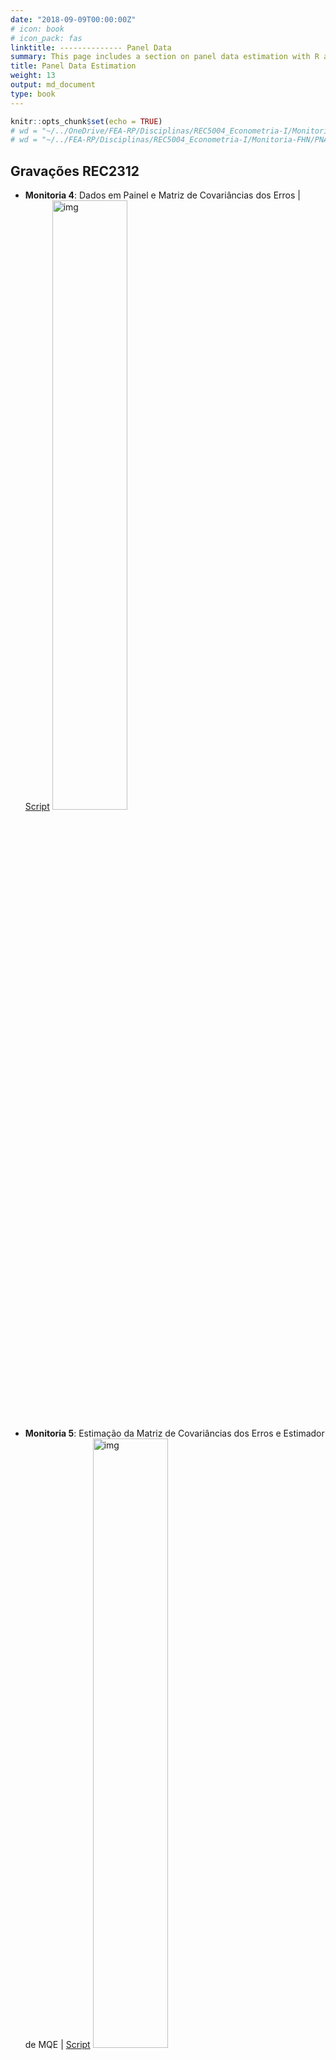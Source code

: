 ```yaml
---
date: "2018-09-09T00:00:00Z"
# icon: book
# icon_pack: fas
linktitle: -------------- Panel Data
summary: This page includes a section on panel data estimation with R and provides examples of data structures and models. The content is based on the book “Panel Data Econometrics with R” by Croissant & Millo (2018) and adapted from lecture notes on Econometrics I (2022).
title: Panel Data Estimation
weight: 13
output: md_document
type: book
---
```


```r
knitr::opts_chunk$set(echo = TRUE)
# wd = "~/../OneDrive/FEA-RP/Disciplinas/REC5004_Econometria-I/Monitoria-FHN/PNADc" # Aspire
# wd = "~/../FEA-RP/Disciplinas/REC5004_Econometria-I/Monitoria-FHN/PNADc" # Nitro
```

## Gravações REC2312

- **Monitoria 4**: Dados em Painel e Matriz de Covariâncias dos Erros | [Script](https://fhnishida.netlify.app/project/rec2312/monitoria04.R)
    [<img src="https://img.youtube.com/vi/6hZqBAGTNTc/maxresdefault.jpg" alt="img" width=50%/>](https://www.youtube.com/watch?v=6hZqBAGTNTc)

- **Monitoria 5**: Estimação da Matriz de Covariâncias dos Erros e Estimador de MQE | [Script](https://fhnishida.netlify.app/project/rec2312/monitoria05.R)
[<img src="https://img.youtube.com/vi/uxEXcGDL_zM/maxresdefault.jpg" alt="img" width=50%/>](https://www.youtube.com/watch?v=uxEXcGDL_zM)

- **Monitoria 6**: Estimador de MQGF | [Script](https://fhnishida.netlify.app/project/rec2312/monitoria06.R)
[<img src="https://img.youtube.com/vi/G-1AVqDQBqY/maxresdefault.jpg" alt="img" width=50%/>](https://www.youtube.com/watch?v=G-1AVqDQBqY)

- **Monitoria 7**: Matrizes de Transformação e Estimador Between | [Script](https://fhnishida.netlify.app/project/rec2312/monitoria07.R)
[<img src="https://img.youtube.com/vi/kh69ZHE8DNY/maxresdefault.jpg" alt="img" width=50%/>](https://www.youtube.com/watch?v=kh69ZHE8DNY)

- **Monitoria 8**: Estimadores Within e de Primeiras Diferenças | [Script](https://fhnishida.netlify.app/project/rec2312/monitoria08.R)
[<img src="https://img.youtube.com/vi/KbOV12t_Ki0/maxresdefault.jpg" alt="img" width=50%/>](https://www.youtube.com/watch?v=KbOV12t_Ki0)



## Estrutura dos Dados

- Seção 2.1.1 de "Panel Data Econometrics with R" (Croissant \& Millo, 2018)
- A maioria das notações foram adaptadas de acordo com as notas de aula de Econometria I.


### Corte Transversal
Até agora, utilizamos bases de dados em corte transversal (ou _cross-section_, em inglês), ou seja, em que cada linha representava um indivíduo {{<math>}}$i  = 1, ..., N${{</math>}} e observamos as realizações da variável dependente {{<math>}}$y${{</math>}} e das variáveis explicativas {{<math>}}$k = 1, 2, ..., K${{</math>}}:

<img src="../data_crosssection.png" alt="">


#### Exemplo
Considerando {{<math>}}$N = 4${{</math>}} indivíduos e {{<math>}}$K = 2${{</math>}} covariadas, segue o exemplo:

<img src="../data_crosssection_example.png" alt="">



### Painel
Também é comum utilizarmos dados em painel, isto é, uma base de dados em que observamos os indivíduos {{<math>}}$i = 1, ..., N${{</math>}} nos {{<math>}}$t = 1, ..., T${{</math>}} períodos.

Este tipo de estrutura de dado permite, além de fazer comparações inter-indivíduos (_between_), avaliar diferenças intra-indivíduos (_within_) a partir das variações ocorridas ao longo do tempo para um mesmo indivíduo.

Por simplicidade, consideramos que todos indivíduos possuem {{<math>}}$T${{</math>}} observações ao longo do tempo (**painel balanceado**). Além disso, dados em painel podem estar dispostos de duas formas: longa ou curta.


##### Painel longo (_long_, em inglês)
Aqui, cada indivíduo aparece em {{<math>}}$T${{</math>}} linhas. Cada observação é indicada pela dupla {{<math>}}$i${{</math>}} e {{<math>}}$t${{</math>}} (variáveis-chave da base de dados). Essa é a forma padrão utilizada em Econometria.

<img src="../data_panellong.png" alt="">


##### Painel curto (_wide_, em inglês)
Na forma curta, as informações das variáveis dependentes e independentes aparecem repetidamente por {{<math>}}$T${{</math>}} vezes, sendo que cada repetição corresponde a um dos {{<math>}}$T${{</math>}} períodos:

<img src="../data_panelwide.png" alt="">



#### Exemplos
Como exemplo, consideramos {{<math>}}$N = 4${{</math>}} indivíduos e {{<math>}}$K = 2${{</math>}} covariadas e {{<math>}}$T = 2${{</math>}} períodos. As bases de dados em paineis longo e curto, respectivamente, teriam as seguintes estruturas:

<img src="../data_panellong_example.png" alt="">

<img src="../data_panelwide_example.png" alt="">



## Modelo em Painel

Para a observação do indivíduo {{<math>}}$i \in \{1, ..., N\}${{</math>}} no período {{<math>}}$t \in \{1, ..., T\}${{</math>}}, podemos escrever o modelo como:

{{<math>}}$$ y_{it} = \boldsymbol{x}'_{it} \boldsymbol{\beta} + \varepsilon_{it} \tag{1} $$ {{</math>}}
em que {{<math>}}$\boldsymbol{\beta}${{</math>}} é um vetor-coluna de {{<math>}}$K${{</math>}} parâmetros

{{<math>}}$$ \boldsymbol{\beta} = \left[ \begin{array}{c} \beta_0 \\ \beta_1 \\ \beta_2 \\ \vdots \\ \beta_K \end{array} \right], $${{</math>}}

{{<math>}}$y_{it}${{</math>}} é a variável dependente, {{<math>}}$\boldsymbol{x}'_{it}${{</math>}} é o vetor-linha de dimensão {{<math>}}$K+1${{</math>}}:

{{<math>}}$$ \boldsymbol{x}'_{it} = \left[ \begin{array}{c} 1 & x^1_{it} & x^2_{it} & \cdots & x^K_{it} \end{array} \right],  $${{</math>}}

e o erro {{<math>}}$\varepsilon_{it}${{</math>}} pode ser escrito como:

{{<math>}}$$ \varepsilon_{it} = u_i + v_{it},  $${{</math>}}
sendo {{<math>}}$u_i${{</math>}} o erro individual para o indivíduo {{<math>}}$i${{</math>}} e {{<math>}}$v_{it}${{</math>}} é o erro idiossincrático (residual).

Empilhando as equações (1) para todo indivíduo {{<math>}}$i = 1, 2, ..., N${{</math>}} e todo período {{<math>}}$t = 1, 2, ..., T ${{</math>}}, temos

{{<math>}}$$ \underbrace{\boldsymbol{y}}_{NT \times 1} = \left[ \begin{array}{c}
    y_{11} \\ y_{12} \\ \vdots \\ y_{1T} \\\hline y_{21} \\ y_{22} \\ \vdots \\ y_{2T} \\\hline \vdots \\\hline y_{N1} \\ y_{N2} \\ \vdots \\ y_{NT}
\end{array} \right] \quad \text{ e } \quad 
\underbrace{\boldsymbol{X}}_{NT \times K} = \left[ \begin{array}{c}
    \boldsymbol{x}'_{11} \\ \boldsymbol{x}'_{12} \\ \vdots \\ \boldsymbol{x}'_{1T} \\\hline
    \boldsymbol{x}'_{21} \\ \boldsymbol{x}'_{22} \\ \vdots \\ \boldsymbol{x}'_{2T} \\\hline
    \vdots \\\hline
    \boldsymbol{x}'_{N1} \\ \boldsymbol{x}'_{N2} \\ \vdots \\ \boldsymbol{x}'_{NT} 
    \end{array} \right]
  = \left[ \begin{array}{ccccc}
    1 & x^1_{11} & x^2_{11} & \cdots & x^K_{11} \\
    1 & x^1_{12} & x^2_{12} & \cdots & x^K_{12} \\
    \vdots & \vdots & \vdots & \ddots & \vdots \\
    1 & x^1_{1T} & x^2_{1T} & \cdots & x^K_{1T} \\\hline
    1 & x^1_{21} & x^2_{21} & \cdots & x^K_{21} \\
    1 & x^1_{22} & x^2_{22} & \cdots & x^K_{22} \\
    \vdots & \vdots & \vdots & \ddots & \vdots \\
    1 & x^1_{2T} & x^2_{2T} & \cdots & x^K_{2T} \\\hline
    \vdots & \vdots & \vdots & \ddots & \vdots \\\hline
    1 & x^1_{N1} & x^2_{N1} & \cdots & x^K_{N1} \\
    1 & x^1_{N2} & x^2_{N2} & \cdots & x^K_{N2} \\
    \vdots & \vdots & \vdots & \ddots & \vdots \\
    1 & x^1_{NT} & x^2_{NT} & \cdots & x^K_{NT}
\end{array} \right] $$ {{</math>}}
As linhas horizontais foram inseridas apenas para facilitar a visualização dos valores referentes a cada indivíduo {{<math>}}$i${{</math>}}.


</br>

## Matriz de Variâncias-Covariâncias dos Erros
- Seção 2.2 de "Panel Data Econometrics with R" (Croissant \& Millo, 2018)

A Matriz de Variâncias-Covariâncias dos Erros relaciona um termo de erro, {{<math>}}$\varepsilon_{it}${{</math>}}, com todos os demais termos de erro {{<math>}}$\varepsilon_{js}${{</math>}}, para todo {{<math>}}$j = 1, ..., N${{</math>}} e todo {{<math>}}$a = 1, ..., T${{</math>}}.

Na matriz de covariância de erro, cada linha representa um {{<math>}}$\varepsilon_{it}${{</math>}} e cada coluna representa um {{<math>}}$\varepsilon_{jt}${{</math>}}. Seus elementos representam a covariância entre 
{{<math>}}$\varepsilon_{it}${{</math>}} e {{<math>}}$\varepsilon_{jt}${{</math>}}, sendo que pode haver {{<math>}}$\varepsilon_{it} = \varepsilon_{jt}${{</math>}} (que, neste caso, torna-se variância):

{{<math>}}$$ cov(\boldsymbol{\varepsilon}) = \underset{NT \times NT}{\boldsymbol{\Sigma}} =$${{</math>}}
{{<math>}}$$ \left[ \tiny \begin{array}{cccc|ccc|c|ccc}
var(\varepsilon_{{\color{red}1}1}) & cov(\varepsilon_{{\color{red}1}1}, \varepsilon_{{\color{red}1}2}) & \cdots & cov(\varepsilon_{{\color{red}1}1}, \varepsilon_{{\color{red}1}T}) & cov(\varepsilon_{{\color{red}1}1}, \varepsilon_{{\color{red}2}1}) & \cdots & cov(\varepsilon_{{\color{red}1}1}, \varepsilon_{{\color{red}2}T}) & \cdots & cov(\varepsilon_{{\color{red}1}1}, \varepsilon_{{\color{red}N}1}) & \cdots & cov(\varepsilon_{{\color{red}1}1}, \varepsilon_{{\color{red}N}T}) \\
cov(\varepsilon_{{\color{red}1}2}, \varepsilon_{{\color{red}1}1}) & var(\varepsilon_{{\color{red}1}2}) & \cdots & cov(\varepsilon_{{\color{red}1}2}, \varepsilon_{{\color{red}1}T}) & cov(\varepsilon_{{\color{red}1}2}, \varepsilon_{{\color{red}2}1}) & \cdots & cov(\varepsilon_{{\color{red}1}2}, \varepsilon_{{\color{red}2}T}) & \cdots & cov(\varepsilon_{{\color{red}1}2}, \varepsilon_{{\color{red}N}1}) & \cdots & cov(\varepsilon_{{\color{red}1}2}, \varepsilon_{{\color{red}N}T}) \\
\vdots & \vdots & \ddots & \vdots & \vdots & \ddots & \vdots & \ddots & \vdots & \ddots & \vdots \\
cov(\varepsilon_{{\color{red}1}T}, \varepsilon_{{\color{red}1}1}) & cov(\varepsilon_{{\color{red}1}T}, \varepsilon_{{\color{red}1}2}) & \cdots & var(\varepsilon_{{\color{red}1}T}) & cov(\varepsilon_{{\color{red}1}T}, \varepsilon_{{\color{red}2}1}) & \cdots & cov(\varepsilon_{{\color{red}1}T}, \varepsilon_{{\color{red}2}T}) & \cdots & cov(\varepsilon_{{\color{red}1}T}, \varepsilon_{{\color{red}N}1}) & \cdots & cov(\varepsilon_{{\color{red}1}T}, \varepsilon_{{\color{red}N}T}) \\ \hline
cov(\varepsilon_{{\color{red}2}1}, \varepsilon_{{\color{red}1}1}) & cov(\varepsilon_{{\color{red}2}1}, \varepsilon_{{\color{red}1}2}) & \cdots & cov(\varepsilon_{{\color{red}2}1}, \varepsilon_{{\color{red}1}T}) & var(\varepsilon_{{\color{red}2}1}) & \cdots & 
cov(\varepsilon_{{\color{red}2}1}, \varepsilon_{{\color{red}2}T}) & \cdots & cov(\varepsilon_{{\color{red}2}1}, \varepsilon_{{\color{red}N}1}) & \cdots & cov(\varepsilon_{{\color{red}2}1}, \varepsilon_{{\color{red}N}T}) \\
\vdots & \vdots & \ddots & \vdots & \vdots & \ddots & \vdots & \ddots & \vdots & \ddots & \vdots \\
cov(\varepsilon_{{\color{red}2}T}, \varepsilon_{{\color{red}1}1}) & cov(\varepsilon_{{\color{red}2}T}, \varepsilon_{{\color{red}1}2}) & \cdots & cov(\varepsilon_{{\color{red}2}T}, \varepsilon_{{\color{red}1}T}) & cov(\varepsilon_{{\color{red}2}T}, \varepsilon_{{\color{red}2}1}) & \cdots & var(\varepsilon_{{\color{red}2}T}) & \cdots & 
cov(\varepsilon_{{\color{red}2}T}, \varepsilon_{{\color{red}N}1}) & \cdots & cov(\varepsilon_{{\color{red}2}T}, \varepsilon_{{\color{red}N}T}) \\ \hline
\vdots & \vdots & \ddots & \vdots & \vdots & \ddots & \vdots & \ddots & \vdots & \ddots & \vdots \\ \hline
cov(\varepsilon_{{\color{red}N}1}, \varepsilon_{{\color{red}1}1}) & cov(\varepsilon_{{\color{red}N}1}, \varepsilon_{{\color{red}1}2}) & \cdots & cov(\varepsilon_{{\color{red}N}1}, \varepsilon_{{\color{red}1}T}) & cov(\varepsilon_{{\color{red}N}1}, \varepsilon_{{\color{red}2}1}) & \cdots & 
cov(\varepsilon_{{\color{red}N}1}, \varepsilon_{{\color{red}2}T}) & \cdots & var(\varepsilon_{{\color{red}N}1}) & \cdots &
cov(\varepsilon_{{\color{red}N}1}, \varepsilon_{{\color{red}N}T}) \\
\vdots & \vdots & \ddots & \vdots & \vdots & \ddots & \vdots & \ddots & \vdots & \ddots & \vdots \\
cov(\varepsilon_{{\color{red}N}T}, \varepsilon_{{\color{red}1}1}) & cov(\varepsilon_{{\color{red}N}T}, \varepsilon_{{\color{red}1}2}) & \cdots & cov(\varepsilon_{{\color{red}N}T}, \varepsilon_{{\color{red}1}T}) & cov(\varepsilon_{{\color{red}N}T}, \varepsilon_{{\color{red}2}1}) & \cdots & cov(\varepsilon_{{\color{red}N}T}, \varepsilon_{{\color{red}2}T}) & \cdots & 
cov(\varepsilon_{{\color{red}N}T}, \varepsilon_{{\color{red}N}1}) & \cdots & var(\varepsilon_{{\color{red}N}T})
\end{array} \right]$${{</math>}}

Note que a Matriz de Variâncias-Covariâncias dos Erros possui matrizes menores que relacionam os erros do indivíduo {{<math>}}$i${{</math>}} (linha) e do indivíduo {{<math>}}$j${{</math>}} (coluna). Para escrever mais facilmente {{<math>}}$\boldsymbol{\Sigma}${{</math>}}, podemos preenchê-la com matrizes menores de {{<math>}}$\boldsymbol{\Sigma}_{ij}${{</math>}}:


{{<math>}}$$ \underset{NT \times NT}{\boldsymbol{\Sigma}} = \left[ \begin{matrix} 
\boldsymbol{\Sigma}_1 & \boldsymbol{\Sigma}_{12} & \cdots & \boldsymbol{\Sigma}_{1N} \\
\boldsymbol{\Sigma}_{21} & \boldsymbol{\Sigma}_{2} & \cdots & \boldsymbol{\Sigma}_{2N} \\
\vdots & \vdots & \ddots & \vdots \\
\boldsymbol{\Sigma}_{N1} & \boldsymbol{\Sigma}_{N2} & \cdots & \boldsymbol{\Sigma}_{N}
\end{matrix} \right] \tag{1} $${{</math>}} 

em que, quando {{<math>}}$i = j${{</math>}}, temos

{{<math>}}$$ \underset{T \times T}{\boldsymbol{\Sigma}_i} = \left[ \begin{matrix} 
var(\varepsilon_{i1}) & cov(\varepsilon_{i1}, \varepsilon_{i2}) & \cdots & cov(\varepsilon_{i1}, \varepsilon_{iT}) \\
cov(\varepsilon_{i1}, \varepsilon_{i2}) & var(\varepsilon_{i2}) & \cdots & cov(\varepsilon_{i2}, \varepsilon_{iT}) \\
\vdots & \vdots & \ddots & \vdots \\
cov(\varepsilon_{i1}, \varepsilon_{iT}) & cov(\varepsilon_{i2}, \varepsilon_{iT}) & \cdots & var(\varepsilon_{iT})
\end{matrix} \right] \tag{2} $${{</math>}}


e, quando {{<math>}}$i \neq j${{</math>}}, temos
{{<math>}}$$ \underset{T \times T}{\boldsymbol{\Sigma}_{ij}} = \left[ \begin{matrix} 
cov(\varepsilon_{i1}, \varepsilon_{j1}) & cov(\varepsilon_{i1}, \varepsilon_{j2}) & \cdots & cov(\varepsilon_{i1}, \varepsilon_{jT}) \\
cov(\varepsilon_{i1}, \varepsilon_{j2}) & cov(\varepsilon_{i2}, \varepsilon_{j2}) & \cdots & cov(\varepsilon_{i2}, \varepsilon_{jT}) \\
\vdots & \vdots & \ddots & \vdots \\
cov(\varepsilon_{i1}, \varepsilon_{jT}) & cov(\varepsilon_{i2}, \varepsilon_{jT}) & \cdots & cov(\varepsilon_{iT}, \varepsilon_{jT})
\end{matrix} \right]. \tag{3} $${{</math>}}


Como assumimos amostragem aleatória em que a covariância entre dois indivíduos distintos {{<math>}}($i \neq j$){{</math>}} é  
{{<math>}}$$ cov(\varepsilon_{it}, \varepsilon_{jt}) = cov(\varepsilon_{it}, \varepsilon_{js}) = 0,  \qquad \text{para todo } i \neq j.$${{</math>}}

Logo, {{<math>}}$\boldsymbol{\Sigma}_{ij} = \boldsymbol{0}${{</math>}} (matriz de zeros):
{{<math>}}$$ \underset{T \times T}{\boldsymbol{\Sigma}_{ij}} =  \underset{T \times T}{\boldsymbol{0}} = \left[ \begin{matrix} 
0 & 0 & \cdots & 0 \\
0 & 0 & \cdots & 0 \\
\vdots & \vdots & \ddots & \vdots \\
0 & 0 & \cdots & 0
\end{matrix} \right] $${{</math>}}


Logo, podemos reescrever (1) como

{{<math>}}$$ \underset{NT \times NT}{\boldsymbol{\Sigma}} = \left[ \begin{matrix} 
\boldsymbol{\Sigma}_1 & \boldsymbol{0} & \cdots & \boldsymbol{0} \\
\boldsymbol{0} & \boldsymbol{\Sigma}_2 & \cdots & \boldsymbol{0} \\
\vdots & \vdots & \ddots & \vdots \\
\boldsymbol{0} & \boldsymbol{0} & \cdots & \boldsymbol{\Sigma}_N
\end{matrix} \right]. \tag{1'} $${{</math>}}

Assumimos também que a Matriz de Variâncias-Covariâncias dos Erros do indivíduo {{<math>}}$i${{</math>}} depende apenas dos parâmetros {{<math>}}$\sigma^2_u${{</math>}} e {{<math>}}$\sigma^2_v${{</math>}}, já que:

- Variância de um erro: {{<math>}}$ var(\varepsilon_{it}) = \sigma^2_u + \sigma^2_v ${{</math>}}
- Covariância de dois erros de um mesmo indivíduo {{<math>}}$i${{</math>}} em dois períodos  {{<math>}}$t \neq s${{</math>}}: {{<math>}}$ cov(\varepsilon_{it}, \varepsilon_{is}) = \sigma^2_u ${{</math>}}

Substituindo em (2), segue que

{{<math>}}$$ \underset{T \times T}{\boldsymbol{\Sigma}_i} = \left[ \begin{array}{cccc} 
\sigma^2_u + \sigma^2_v & \sigma^2_u & \cdots & \sigma^2_u \\
\sigma^2_u & \sigma^2_u + \sigma^2_v & \cdots & \sigma^2_u \\
\vdots & \vdots & \ddots & \vdots \\
\sigma^2_u & \sigma^2_u & \cdots & \sigma^2_u + \sigma^2_v
\end{array} \right] \tag{2'} $${{</math>}}


##### Exemplo
Por simplicidade, considere que {{<math>}}$N = 2${{</math>}} e {{<math>}}$T = 3${{</math>}}. Logo, a Matriz de Variâncias-Covariâncias dos Erros pode ser escrita como;

{{<math>}}\begin{align} \underset{6 \times 6}{\boldsymbol{\Sigma}}
&= \left[ \begin{array}{cc}
\boldsymbol{\Sigma}_1 & \boldsymbol{0} \\
\boldsymbol{0} & \boldsymbol{\Sigma}_2
\end{array} \right] \\
&= \left[ \begin{array} {ccc|ccc}
\sigma^2_u + \sigma^2_v & \sigma^2_u & \sigma^2_u & 0 & 0 & 0 \\
\sigma^2_u & \sigma^2_u + \sigma^2_v & \sigma^2_u & 0 & 0 & 0 \\
\sigma^2_u & \sigma^2_u & \sigma^2_u + \sigma^2_v & 0 & 0 & 0\\ \hline
0 & 0 & 0 & \sigma^2_u + \sigma^2_v & \sigma^2_u & \sigma^2_u \\
0 & 0 & 0 & \sigma^2_u & \sigma^2_u + \sigma^2_v & \sigma^2_u \\
0 & 0 & 0 & \sigma^2_u & \sigma^2_u & \sigma^2_u + \sigma^2_v \\
\end{array} \right] \end{align} {{</math>}}

Note que acima foram utilizadas linhas verticais e horizontais apenas para facilitar a visualização dos elementos que substituíram cada matriz.


#### Calculando no R

Primeiro, denote {{<math>}}$I_p${{</math>}} a matriz identidade de dimensão {{<math>}}$p \times p${{</math>}}:

{{<math>}}$$ \boldsymbol{I}_p= \left[ \begin{array}{cccc}
    1 & 0 & 0 & \cdots & 0 \\
    0 & 1 & 0 & \cdots & 0 \\
    0 & 0 & 1 & \cdots & 0 \\
    \vdots & \vdots & \vdots & \ddots & \vdots \\
    0 & 0 & 0 & \cdots & 1
\end{array} \right]_{p \times p}, $$ {{</math>}}

e considere {{<math>}}$\boldsymbol{\iota}_q${{</math>}} um vetor-coluna de 1's de tamanho {{<math>}}$q${{</math>}}:
{{<math>}}$$ \boldsymbol{\iota}_q = \left[ \begin{array}{c} 1 \\ 1 \\ \vdots \\ 1 \end{array} \right]_{q \times 1} $${{</math>}}


Com dados em **corte transversal**, era fácil calcular a Matriz de Variâncias-Covariâncias dos Erros, pois só havia um termo de erro e, portanto, tínhamos {{<math>}}$\sigma^2${{</math>}} apenas na diagonal principal:

{{<math>}}\begin{align}
\boldsymbol{\Sigma}_{\scriptscriptstyle{MQO}} &= \sigma^2 \boldsymbol{I}_N \\
  &= \sigma^2 \left[ \begin{array}{cccc} 
1 & 0 & \cdots & 0 \\
0 & 1 & \cdots & 0 \\
\vdots & \vdots & \ddots & \vdots \\
0 & 0 & \cdots & 1
\end{array} \right] \\
  &= \left[ \begin{array}{cccc} 
\sigma^2 & 0 & \cdots & 0 \\
0 & \sigma^2 & \cdots & 0 \\
\vdots & \vdots & \ddots & \vdots \\
0 & 0 & \cdots & \sigma^2
\end{array} \right]_{N \times N} \end{align}{{</math>}}


Agora, para **dados em painel**, como visto acima, possuímos duas variâncias de termos de erro, sendo que {{<math>}}$\sigma^2_v${{</math>}} aparece na diagonal principal, cujos elementos (e seus "vizinhos") precisam ser somados por {{<math>}}$\sigma^2_u${{</math>}}. Logo, a Matriz de Variâncias-Covariâncias dos Erros com dados em painel pode ser escrita na forma matricial como:

{{<math>}}$$ \boldsymbol{\Sigma} = \sigma^2_v \boldsymbol{I}_{NT} + T \sigma^2_u [\boldsymbol{I}_N \otimes \boldsymbol{\iota}_T (\boldsymbol{\iota}'_T \boldsymbol{\iota}_T)^{-1} \boldsymbol{\iota}'_T] \tag{4} $${{</math>}}

Note que o primeiro termo da soma cria uma diagonal principal de {{<math>}}$\sigma^2_v${{</math>}}.

{{<math>}}\begin{align}
\sigma^2_v \boldsymbol{I}_{NT} &= \sigma^2_v \left[ \begin{array}{cccc} 
1 & 0 & \cdots & 0 \\
0 & 1 & \cdots & 0 \\
\vdots & \vdots & \ddots & \vdots \\
0 & 0 & \cdots & 1
\end{array} \right] \\
  &= \left[ \begin{array}{cccc} 
\sigma^2_v & 0 & \cdots & 0 \\
0 & \sigma^2_v & \cdots & 0 \\
\vdots & \vdots & \ddots & \vdots \\
0 & 0 & \cdots & \sigma^2_v
\end{array} \right]_{NT \times NT} \end{align}{{</math>}}


Agora, "só" precisamos somar {{<math>}}$\sigma^2_u${{</math>}} "na proximidade" dessa diagonal.

Por enquanto, vamos ignorar {{<math>}}$T \sigma^2_u${{</math>}} e vamos chamar a parte entre colchetes de matriz de transformação **inter-indivíduos (_between_)**:

{{<math>}}$$ \boldsymbol{B}\ \equiv\ \boldsymbol{I}_N \otimes \Big[ \boldsymbol{\iota}_T (\boldsymbol{\iota}'_T \boldsymbol{\iota}_T)^{-1} \boldsymbol{\iota}'_T \Big] $${{</math>}}

Note que a matriz {{<math>}}$\boldsymbol{B}${{</math>}} é chamada de  {{<math>}}$\boldsymbol{N}${{</math>}} nas notas de aula de Econometria II (2021) do prof. Daniel.

{{<math>}}\begin{align}
    \boldsymbol{B} &\equiv \boldsymbol{I}_{N} \otimes \boldsymbol{\iota}_T (\boldsymbol{\iota}'_T \boldsymbol{\iota}_T)^{-1} \boldsymbol{\iota}'_T \\
    &= \left[ \begin{array}{cc} 1 & \cdots & 0 \\ \vdots & \ddots & \vdots \\ 0 & \cdots & 1 \end{array} \right] \otimes \left( \left[ \begin{array}{c} 1 \\ \vdots \\ 1 \end{array} \right] \left( \left[ \begin{array}{ccc} 1 & \cdots & 1 \end{array} \right] \left[ \begin{array}{c} 1 \\ \vdots \\ 1 \end{array} \right] \right)^{-1} \left[ \begin{array}{ccc} 1 & \cdots & 1 \end{array} \right] \right) \\
    &= \left[ \begin{array}{cc} 1 & \cdots & 0 \\ \vdots & \ddots & \vdots \\ 0 & \cdots & 1 \end{array} \right] \otimes \left( \left[ \begin{array}{c} 1 \\ \vdots \\ 1 \end{array} \right] \left( T \right)^{-1} \left[ \begin{array}{ccc} 1 & \cdots & 1 \end{array} \right] \right) \\
    &= \left[ \begin{array}{cc} 1 & \cdots & 0 \\ \vdots & \ddots & \vdots \\ 0 & \cdots & 1 \end{array} \right] \otimes \left( \left[ \begin{array}{c} 1 \\ \vdots \\ 1 \end{array} \right] \frac{1}{T} \left[ \begin{array}{ccc} 1 & \cdots & 1 \end{array} \right] \right) \\
    &= \left[ \begin{array}{cc} 1 & \cdots & 0 \\ \vdots & \ddots & \vdots \\ 0 & \cdots & 1 \end{array} \right] \otimes \left( \frac{1}{T}  \left[ \begin{array}{c} 1 & \cdots & 1 \\ \vdots & \ddots & \vdots \\ 1 & \cdots & 1 \end{array} \right] \right) \\
    &= \left[ \begin{array}{cc} 1 & \cdots & 0 \\ \vdots & \ddots & \vdots \\ 0 & \cdots & 1 \end{array} \right]_{N \times N}  \otimes  \left( \begin{array}{ccc} 1/T & \cdots & 1/T \\ \vdots & \ddots & \vdots\\ 1/T & \cdots & 1/T \end{array} \right)_{T \times T}  \\
    &= \left[ \begin{array}{ccc} 1 \left( \begin{array}{ccc} 1/T & \cdots & 1/T \\
    \vdots & \ddots & \vdots\\ 1/T & \cdots & 1/T \end{array} \right) & \cdots & 0 \left( \begin{array}{ccc} 1/T & \cdots & 1/T \\ \vdots & \ddots & \vdots\\ 1/T & \cdots & 1/T \end{array} \right) \\ \vdots & \ddots & \vdots \\ 0 \left( \begin{array}{ccc} 1/T & \cdots & 1/T \\ \vdots & \ddots & \vdots\\ 1/T & \cdots & 1/T \end{array} \right) & \cdots & 1 \left( \begin{array}{ccc} 1/T & \cdots & 1/T \\ \vdots & \ddots & \vdots\\ 1/T & \cdots & 1/T \end{array} \right) \end{array} \right] \\
    &= \left[ \begin{array}{rrr|r|rrr} 
        1/T & \cdots & 1/T & \cdots & 0 & \cdots & 0 \\
        \vdots & \ddots & \vdots & \cdots & \vdots & \ddots & \vdots \\
        1/T & \cdots & 1/T & \cdots & 0 & \cdots & 0 \\\hline
        \vdots & \vdots & \vdots & \ddots & \vdots & \vdots & \vdots \\\hline
        0 & \cdots & 0 & \cdots & 1/T & \cdots & 1/T \\
        \vdots & \ddots & \vdots & \cdots & \vdots & \ddots & \vdots \\
        0 & \cdots & 0 & \cdots & 1/T & \cdots & 1/T
    \end{array} \right]_{NT \times NT},
\end{align}{{</math>}}

em que {{<math>}}$\otimes${{</math>}} é o produto de Kronecker. Agora, ao multiplicar por {{<math>}}$T \sigma^2_u${{</math>}}, todos elementos {{<math>}}$1/T${{</math>}} tornam-se {{<math>}}$\sigma^2_u${{</math>}}:

{{<math>}}$$ 
    T \sigma^2_u \boldsymbol{B} = \left[ \begin{array}{rrr|r|rrr} 
        \sigma^2_u & \cdots & \sigma^2_u & \cdots & 0 & \cdots & 0 \\
        \vdots & \ddots & \vdots & \cdots & \vdots & \ddots & \vdots \\
        \sigma^2_u & \cdots & \sigma^2_u & \cdots & 0 & \cdots & 0 \\\hline
        \vdots & \vdots & \vdots & \ddots & \vdots & \vdots & \vdots \\\hline
        0 & \cdots & 0 & \cdots & \sigma^2_u & \cdots & \sigma^2_u \\
        \vdots & \ddots & \vdots & \cdots & \vdots & \ddots & \vdots \\
        0 & \cdots & 0 & \cdots & \sigma^2_u & \cdots & \sigma^2_u
    \end{array} \right]_{NT \times NT},
$${{</math>}}


Somando os dois termos de (4), conseguimos obter a Matriz de Variâncias-Covariâncias dos Erros:

{{<math>}}\begin{align}
    \boldsymbol{\Sigma} &= \sigma^2_v \boldsymbol{I}_{NT} + T \sigma^2_u \boldsymbol{B} \\
    &= \left[ \begin{array}{cccc} 
\sigma^2_v & 0 & \cdots & 0 \\
0 & \sigma^2_v & \cdots & 0 \\
\vdots & \vdots & \ddots & \vdots \\
0 & 0 & \cdots & \sigma^2_v
\end{array} \right] + \left[ \begin{array}{ccc|c|ccc} 
        \sigma^2_u & \cdots & \sigma^2_u & \cdots & 0 & \cdots & 0 \\
        \vdots & \ddots & \vdots & \cdots & \vdots & \ddots & \vdots \\
        \sigma^2_u & \cdots & \sigma^2_u & \cdots & 0 & \cdots & 0 \\\hline
        \vdots & \vdots & \vdots & \ddots & \vdots & \vdots & \vdots \\\hline
        0 & \cdots & 0 & \cdots & \sigma^2_u & \cdots & \sigma^2_u \\
        \vdots & \ddots & \vdots & \cdots & \vdots & \ddots & \vdots \\
        0 & \cdots & 0 & \cdots & \sigma^2_u & \cdots & \sigma^2_u
    \end{array} \right] \\
    &= \left[ \begin{array}{ccc|c|ccc} 
        \sigma^2_u + \sigma^2_v & \cdots & \sigma^2_u & \cdots & 0 & \cdots & 0 \\
        \vdots & \ddots & \vdots & \cdots & \vdots & \ddots & \vdots \\
        \sigma^2_u & \cdots & \sigma^2_u + \sigma^2_v & \cdots & 0 & \cdots & 0 \\\hline
        \vdots & \vdots & \vdots & \ddots & \vdots & \vdots & \vdots \\\hline
        0 & \cdots & 0 & \cdots & \sigma^2_u + \sigma^2_v & \cdots & \sigma^2_u \\
        \vdots & \ddots & \vdots & \cdots & \vdots & \ddots & \vdots \\
        0 & \cdots & 0 & \cdots & \sigma^2_u & \cdots & \sigma^2_u + \sigma^2_v
    \end{array} \right]
\end{align}{{</math>}}


##### Exemplo
Considere o caso com {{<math>}}$N = 2${{</math>}} e {{<math>}}$T = 3${{</math>}}. Vamos, então, obter a seguinte Matriz de Variâncias-Covariâncias dos Erros:

{{<math>}}$$\boldsymbol{\Sigma} = \left[ \begin{array}{ccc|ccc} 
        \sigma^2_u + \sigma^2_v & \sigma^2_u & \sigma^2_u & 0 & 0 & 0 \\
        \sigma^2_u & \sigma^2_u + \sigma^2_v & \sigma^2_u & 0 & 0 & 0 \\
        \sigma^2_u & \sigma^2_u & \sigma^2_u + \sigma^2_v & 0 & 0 & 0 \\\hline
        0 & 0 & 0 & \sigma^2_u + \sigma^2_v & \sigma^2_u & \sigma^2_u \\
        0 & 0 & 0 & \sigma^2_u & \sigma^2_u + \sigma^2_v & \sigma^2_u \\
        0 & 0 & 0 & \sigma^2_u & \sigma^2_u & \sigma^2_u + \sigma^2_v
    \end{array} \right]$${{</math>}}

Assumindo {{<math>}}$\sigma^2_u = 2${{</math>}} e {{<math>}}$\sigma^2_v = 3${{</math>}}, segue que

{{<math>}}$$\boldsymbol{\Sigma} = \left[ \begin{array}{ccc|ccc} 
        5 & 2 & 2 & 0 & 0 & 0 \\
        2 & 5 & 2 & 0 & 0 & 0 \\
        2 & 2 & 5 & 0 & 0 & 0 \\\hline
        0 & 0 & 0 & 5 & 2 & 2 \\
        0 & 0 & 0 & 2 & 5 & 2 \\
        0 & 0 & 0 & 2 & 2 & 5
    \end{array} \right]$${{</math>}}



</br>


Para calcular no R, vamos definir:
```r
N = 2 # número de indivíduos
T = 3 # números de períodos
sig2u = 2 # variância do termo de erro do indivíduo
sig2v = 3 # variância do termo de erro idiossincrático 
```


O primeiro termo de {{<math>}}$\boldsymbol{\Sigma}${{</math>}} é
```r
I_NT = diag(N*T) # matriz identidade de tamanho NT
I_NT

termo1 = sig2v * I_NT
termo1
```

Para o 2º termo de {{<math>}}$\boldsymbol{\Sigma}${{</math>}}, temos que criar a matriz identidade e o vetor de 1's primeiro:
```r
iota_T = matrix(1, T, 1) # vetor coluna de 1's de tamanho T
iota_T

I_N = diag(N) # matriz identidade de tamanho N
I_N
```

Vamos obter {{<math>}}$\boldsymbol{\iota}_T (\boldsymbol{\iota}'_T \boldsymbol{\iota}_T)^{-1} \boldsymbol{\iota}'_T${{</math>}}
```r
# Para obter matriz T x T preenchida por 1/T, sendo T = 3, temos que:
t(iota_T) %*% iota_T # produto interno de iotas = quantidade T
solve(t(iota_T) %*% iota_T) # tomar a inversa = 1/T
iota_T %*% solve(t(iota_T) %*% iota_T) %*% t(iota_T) # pré e pós-multiplicar por iotas
```

Agora, vamos calcular {{<math>}}$\boldsymbol{B}\ =\ I_N \otimes \boldsymbol{\iota}_T (\boldsymbol{\iota}'_T \boldsymbol{\iota}_T)^{-1} \boldsymbol{\iota}'_T${{</math>}} usando o operador de produto de Kronecker `%x%`:
```r
B = I_N %x% (iota_T %*% solve(t(iota_T) %*% iota_T) %*% t(iota_T))
round(B, 3)
```

Multiplicando {{<math>}}$\boldsymbol{B}${{</math>}} por {{<math>}}$T \sigma^2_u${{</math>}}, obtemos o 2º termo de {{<math>}}$\boldsymbol{\Sigma}${{</math>}}:
```r
termo2 = T * sig2u * B
termo2
```

Então, a Matriz de Variâncias-Covariâncias dos Erros é dada por:
```r
Sigma = termo1 + termo2
Sigma
```




### Estimação dos Componentes de Erro
- Note que não temos {{<math>}}$\sigma^2_v${{</math>}} e {{<math>}}$\sigma^2_u${{</math>}} e, logo, {{<math>}}$\boldsymbol{\Sigma}${{</math>}} é desconhecido.

- Primeiro, considere a **matriz de transformação _within_**, dada por

{{<math>}}$$ \boldsymbol{W} = \boldsymbol{I}_{NT} - \boldsymbol{B} $${{</math>}}

- Note que podemos reescrever
{{<math>}}\begin{align} \hat{\boldsymbol{\Sigma}} &= \hat{\sigma}^2_v \boldsymbol{I}_{NT} + T \hat{\sigma}^2_u \boldsymbol{B}\\ 
&= \hat{\sigma}^2_v (\boldsymbol{W} + \boldsymbol{B}) + T \hat{\sigma}^2_u \boldsymbol{B}\\ 
&= \hat{\sigma}^2_v \boldsymbol{W} + \hat{\sigma}^2_v \boldsymbol{B} + T \hat{\sigma}^2_u \boldsymbol{B}\\ 
&= \hat{\sigma}^2_v \boldsymbol{W} + (\hat{\sigma}^2_v + T \hat{\sigma}^2_u) \boldsymbol{B}
\end{align}{{</math>}}
em que {{<math>}}$\boldsymbol{W} = \boldsymbol{I}_{NT} - \boldsymbol{B} \iff \boldsymbol{I}_{NT} = \boldsymbol{W} + \boldsymbol{B} ${{</math>}}

</br>

- Isso pode ser generalizado para:
{{<math>}}$$ \hat{\boldsymbol{\Sigma}}^p = (\hat{\sigma}^2_v)^p \boldsymbol{W} + (\hat{\sigma}^2_v + T \hat{\sigma}^2_u)^p \boldsymbol{B}, \tag{2.29} $${{</math>}}
em que {{<math>}}$p${{</math>}} é um escalar.
- Essa fórmula será importante para calcularmos {{<math>}}$ \hat{\boldsymbol{\Sigma}}^{-1}${{</math>}} ou {{<math>}}$ \hat{\boldsymbol{\Sigma}}^{-0,5}${{</math>}} mais adiante.


</br>

- Se {{<math>}}$\boldsymbol{\varepsilon}${{</math>}} fosse conhecido, então poderíamos estimar as duas variâncias usando:

{{<math>}}\begin{align}
    \hat{\sigma}^2_v &= \frac{\boldsymbol{\varepsilon}' \boldsymbol{W} \boldsymbol{\varepsilon}}{N(T-1)} \tag{2.35} \\
    \\
    \hat{\sigma}^2_v + T \hat{\sigma}^2_u &= \frac{\boldsymbol{\varepsilon}' \boldsymbol{B} \boldsymbol{\varepsilon}}{N} \tag{2.34} \\
    \hat{\sigma}^2_u &= \frac{1}{T} \left( \frac{\boldsymbol{\varepsilon}' \boldsymbol{B} \boldsymbol{\varepsilon}}{N} - \hat{\sigma}^2_v \right)
\end{align}{{</math>}}

- Como {{<math>}}$\boldsymbol{\varepsilon}${{</math>}} é desconhecido, então podemos usar resíduos de estimadores consistentes em seu lugar.

- **Wallace e Hussain (1969)**: usam resíduos MQO

{{<math>}}$$ \hat{\sigma}^2_v = \frac{\hat{\boldsymbol{\varepsilon}}'_{\scriptscriptstyle{MQO}} \boldsymbol{W} \hat{\boldsymbol{\varepsilon}}_{\scriptscriptstyle{MQO}}}{N(T-1)} 
    \quad \text{ e } \quad 
    \hat{\sigma}^2_u =\frac{1}{T} \left( \frac{\hat{\boldsymbol{\varepsilon}}'_{\scriptscriptstyle{MQO}} \boldsymbol{B} \hat{\boldsymbol{\varepsilon}}_{\scriptscriptstyle{MQO}}}{N} - \hat{\sigma}^2_v \right)$${{</math>}}

- **Amemiya (1971)**: usa resíduos _within_
{{<math>}}$$\hat{\sigma}^2_v = \frac{\hat{\boldsymbol{\varepsilon}}'_{\scriptscriptstyle{W}} \boldsymbol{W} \hat{\boldsymbol{\varepsilon}}_{\scriptscriptstyle{W}}}{N(T-1)}
    \quad \text{ e } \quad
    \hat{\sigma}^2_u = \frac{1}{T} \left( \frac{\hat{\boldsymbol{\varepsilon}}'_{\scriptscriptstyle{W}} \boldsymbol{B} \hat{\boldsymbol{\varepsilon}}_{\scriptscriptstyle{W}}}{N} - \hat{\sigma}^2_v \right)$${{</math>}}
    
- **Hausman e Taylor (1981)**: propuseram ajuste ao método de Amemiya (1971), em que {{<math>}}$\hat{\boldsymbol{\varepsilon}}_{\scriptscriptstyle{W}}${{</math>}} são regredidos em todas variáveis invariantes no tempo no modelo e são utilizados os resíduos dessa regressão, {{<math>}}$\hat{\boldsymbol{\varepsilon}}_{\scriptscriptstyle{HT}}${{</math>}}.

- **Swamy e Arora (1972)**: usam resíduos _between_ e _within_ para calcular:
{{<math>}}$$\hat{\sigma}^2_v = \frac{\hat{\boldsymbol{\varepsilon}}'_{\scriptscriptstyle{W}} \boldsymbol{W} \hat{\boldsymbol{\varepsilon}}_{\scriptscriptstyle{W}}}{N(T-1) - K}
    \quad \text{ e } \quad
    \hat{\sigma}^2_u = \frac{1}{T} \left( \frac{\hat{\boldsymbol{\varepsilon}}'_{\scriptscriptstyle{B}} \boldsymbol{B} \hat{\boldsymbol{\varepsilon}}_{\scriptscriptstyle{B}}}{N - K - 1} - \hat{\sigma}^2_v \right)$${{</math>}}
    
- **Nerlove (1971)**: computa {{<math>}}$\sigma^2_u${{</math>}} empírica dos efeitos fixos do modelo _within_

{{<math>}}\begin{align}
    \hat{u}_i &= \bar{y}_{i\cdot} - \hat{\boldsymbol{\beta}}_{\scriptscriptstyle{W}}\bar{x}_{i\cdot} \\
    \hat{\sigma}^2_u &= \sum^N_{i=1}{(\hat{u}_i - \bar{\hat{u}}) / (N-1)} \\
    \hat{\sigma}^2_v &= \frac{\hat{\boldsymbol{\varepsilon}}'_{\scriptscriptstyle{W}}\boldsymbol{W} \hat{\boldsymbol{\varepsilon}}_{\scriptscriptstyle{W}}}{NT}
\end{align}{{</math>}}


Após obter {{<math>}}$\hat{\sigma}^2_u${{</math>}} e {{<math>}}$\hat{\sigma}^2_v${{</math>}}, só precisamos calcular {{<math>}}$\hat{\boldsymbol{\Sigma}}${{</math>}}:



</br>

<!-- ## Estimadores MQO em painel -->
<!-- - Supomos que ambos componentes de erros são não-correlacionados com as covariadas: -->
<!-- {{<math>}}$$ E(u|X) = E(v|X) = 0 $${{</math>}} -->
<!-- - A variabilidade em um painel tem 2 componentes: -->
<!--     - a _between_ ou inter-indivíduos, em que a variabilidade das variáveis são mensuradas em médias individuais, como {{<math>}}$\bar{z}_i${{</math>}} ou na forma matricial {{<math>}}$BZ${{</math>}} -->
<!--     - a _within_ ou intra-indivíduos, em que a variabilidade das variáveis são mensuradas em desvios das médias individuais, como {{<math>}}$z_{it} - \bar{z}_i${{</math>}} ou na forma matricial {{<math>}}$\boldsymbol{WX} = \boldsymbol{X} - \boldsymbol{BX}${{</math>}} -->
<!--     - Lembre-se que {{<math>}}$\boldsymbol{X} \equiv (\boldsymbol{\iota}, X)${{</math>}} -->
<!-- - Há três estimadores por MQO que podem ser utilizados: -->
<!--     1. *Mínimos Quadrados Empilhados (MQE)*: usando a base de dados bruta (empilhada) -->
<!--     2. *Estimador Between*: usando as médias individuais -->
<!--     3. *Estimador Within (Efeitos Fixos)*: usando os desvios das médias individuais -->



## Estimador MQE
- Seção 2.1.1 de "Panel Data Econometrics with R" (Croissant \& Millo, 2018)
- Mínimos Quadrados Empilhados (MQE) faz a estimação igual ao MQO, porém a inferência considera {{<math>}}$\boldsymbol{\Sigma} \neq \sigma^2 \boldsymbol{I}${{</math>}}, considera correlação entre as observações de um mesmo indivíduo {{<math>}}$i${{</math>}}.


O modelo a ser estimado é
{{<math>}}$$ \boldsymbol{y} = \boldsymbol{X\beta} + \boldsymbol{\varepsilon} $${{</math>}}


- O estimador {{<math>}}$\hat{\boldsymbol{\beta}}${{</math>}} de MQE (igual ao de MQO) é dado por
{{<math>}}$$ \hat{\boldsymbol{\beta}}_{\scriptscriptstyle{MQE}} = (\boldsymbol{X}'\boldsymbol{X})^{-1} \boldsymbol{X}' \boldsymbol{y} $${{</math>}}

- Note que a Matriz de Variâncias-Covariâncias do Estimador de MQO, que supõe {{<math>}}$ \boldsymbol{\Sigma} = \sigma^2 \boldsymbol{I} ${{</math>}}, simplifica para:

{{<math>}}\begin{align} V(\hat{\boldsymbol{\beta}}_{\scriptscriptstyle{MQO}}) 
&= (\boldsymbol{X}'\boldsymbol{X})^{-1} \boldsymbol{X}' \boldsymbol{\Sigma} \boldsymbol{X} (\boldsymbol{X}'\boldsymbol{X})^{-1} \\ 
&= (\boldsymbol{X}'\boldsymbol{X})^{-1} \boldsymbol{X}' \left[ \sigma^2 \boldsymbol{I} \right] \boldsymbol{X} (\boldsymbol{X}'\boldsymbol{X})^{-1} \\
&= \sigma^2 (\boldsymbol{X}'\boldsymbol{X})^{-1} \boldsymbol{X}' \boldsymbol{X} (\boldsymbol{X}'\boldsymbol{X})^{-1} \\
&= \hat{\sigma}^2 (\boldsymbol{X}'\boldsymbol{X})^{-1} \end{align}{{</math>}}


- A Matriz de Variâncias-Covariâncias do Estimador de MQE, que considera a correlação entre observações de um mesmo indivíduo, é dada por
{{<math>}}$$ V(\hat{\boldsymbol{\beta}}_{\scriptscriptstyle{MQE}}) = (\boldsymbol{X}'\boldsymbol{X})^{-1} \boldsymbol{X}' \hat{\boldsymbol{\Sigma}} \boldsymbol{X} (\boldsymbol{X}'\boldsymbol{X})^{-1} $${{</math>}}


### Estimação via `plm()`
Para ilustrar as estimações MQO dos estimadores vistos anteriormente, usaremos a base de dados `TobinQ` do pacote `pder`, que conta com dados de 188 firmas por 35 anos (6580 observações).
```r
data("TobinQ", package = "pder")
str(TobinQ)
```
- `cusip`: Identificador da empresa
- `year`: Ano
- `ikn`: Investimento dividido pelo capital
- `qn`: Q de Tobin (razão entre valor da firma e o custo de reposição de seu capital físico). Se {{<math>}}$Q > 1${{</math>}}, então o lucro do investimento é maior do que seu custo.

Queremos estimar o seguinte modelo:
{{<math>}}$$ \text{ikn} = \beta_0 + \text{qn} \beta_1 + \varepsilon $${{</math>}}


Usaremos a função `plm()` (do pacote de mesmo nome) para estimar modelos lineares em dados em painel. Seus principais argumentos são:

- `formula`: equação do modelo
- `data`: base de dados em `data.frame` (precisa preencher `index`) ou `pdata.frame` (formato próprio do pacote que já indexa as colunas de indivíduos e de tempo)
- `model`: estimador a ser computado 'pooling' (MQE), 'between', 'within' (Efeitos Fixos) ou 'random' (Efeitos Aleatórios/MQGF)
- `index`: vetor de nomes das colunas dos identificadores de indivíduo e de tempo

Note que a estimação do MQE (_pooled_) via `plm()`, faz a estimação considerando {{<math>}}$\boldsymbol{\Sigma} = \sigma^2 \boldsymbol{I}${{</math>}} e, portanto, estará erroneamente desconsiderando as correlações entre erros de um mesmo indivíduo:

```r
library(plm)

# Transformando no formato pdata frame, com indentificador de indivíduo e de tempo
pTobinQ = pdata.frame(TobinQ, index=c("cusip", "year"))

# Estimação MQO
Q.pooling = plm(ikn ~ qn, pTobinQ, model = "pooling")
Q.ols = lm(ikn ~ qn, TobinQ)

# Comparando ambos outputs
stargazer::stargazer(Q.pooling, Q.ols, type="text", omit.stat="f")
```


- Precisamos fazer a inferência considerando uma Matriz de Variâncias-Covariâncias dos Erros apropriada. Para isto, vamos usar o argumento `vcov=vcovBK` dentro da função `summary()`:
```r
# Estimação MQE - matriz de var-cov dos erros com correlação intra-indiv
summary(Q.pooling, vcov=vcovBK)$coef
```



### Estimação Analítica
A estimação analítica do MQE é equivalente ao MQO vista anteriormente, mas no contexto de dados em painel. As principais diferenças são: o número de graus de liberdade é {{<math>}}$NT - K - 1${{</math>}} (pois possui {{<math>}}$NT${{</math>}} observações) e a modelagem da matriz de variâncias-covariâncias dos erros, {{<math>}}$\boldsymbol{\Sigma}${{</math>}}, para o contexto de painel.

a) Criando vetores/matrizes e definindo _N_, _T_ e _K_
```r
# Criando o vetor y
y = as.matrix(TobinQ[,"ikn"]) # transformando coluna de data frame em matriz
head(y)

# Criando a matriz de covariadas X com primeira coluna de 1's
X = cbind( 1, TobinQ[, "qn"] ) # juntando 1's com as covariadas
X = as.matrix(X) # transformando em matriz
head(X)

# Pegando valores N, T e K
N = length( unique(TobinQ$cusip) )
N # nº de indivíduos i

T = length( unique(TobinQ$year) )
T # nº de períodos t

K = ncol(X) - 1
K # nº de covariadas
```

b) Estimativas de MQE {{<math>}}$\hat{\boldsymbol{\beta}}_{\scriptscriptstyle{MQE}}${{</math>}}

{{<math>}}$$ \hat{\boldsymbol{\beta}}_{\scriptscriptstyle{MQE}} = (\boldsymbol{X}'\boldsymbol{X})^{-1} \boldsymbol{X}' \boldsymbol{y} $${{</math>}}
```r
bhat = solve( t(X) %*% X ) %*% t(X) %*% y
bhat
```

c) Valores ajustados/preditos {{<math>}}$\hat{\boldsymbol{y}}${{</math>}}

{{<math>}}$$ \hat{\boldsymbol{y}} = \boldsymbol{X} \hat{\boldsymbol{\beta}} $${{</math>}}

```r
yhat = X %*% bhat
head(yhat)
```

d) Resíduos {{<math>}}$\hat{\boldsymbol{\varepsilon}}${{</math>}}

{{<math>}}$$ \hat{\boldsymbol{\varepsilon}} = \boldsymbol{y} - \hat{\boldsymbol{y}} $${{</math>}}

```r
ehat = y - yhat
head(ehat)
```

e) Variâncias dos termos de erro

{{<math>}}\begin{align} \hat{\sigma}^2_v &= \frac{\hat{\boldsymbol{\varepsilon}}'_{\scriptscriptstyle{MQO}} \boldsymbol{W} \hat{\boldsymbol{\varepsilon}}_{\scriptscriptstyle{MQO}}}{N(T-1)} \\
    \hat{\sigma}^2_u &=\frac{1}{T} \left( \frac{\hat{\boldsymbol{\varepsilon}}'_{\scriptscriptstyle{MQO}} \boldsymbol{B} \hat{\boldsymbol{\varepsilon}}_{\scriptscriptstyle{MQO}}}{N} - \hat{\sigma}^2_v \right) \end{align}{{</math>}}

Como {{<math>}}$\hat{\sigma}^2_u${{</math>}} e {{<math>}}$\hat{\sigma}^2_v${{</math>}} são escalares, é conveniente transformar as "matrizes 1x1" em números usando `as.numeric()`:
```r
# Criando matrizes between e within
iota_T = matrix(1, T, 1) # vetor coluna de 1's de tamanho T
I_N = diag(N) # matriz identidade de tamanho N
I_NT = diag(N*T) # matriz identidade de tamanho NT

B = I_N %x% (iota_T %*% solve(t(iota_T) %*% iota_T) %*% t(iota_T))
W = I_NT - B

# Calculando variâncias dos termos de erro (Wallace & Hussain)
sig2v = as.numeric( (t(ehat) %*% W %*% ehat) / (N*(T-1)) )
sig2u = as.numeric( (1/T) * ( (t(ehat) %*% B %*% ehat)/N - sig2v ) )
```


f) Matriz de Variâncias-Covariâncias dos Erros
{{<math>}}$$\hat{\boldsymbol{\Sigma}} = \hat{\sigma}^2_v \boldsymbol{W} + (\hat{\sigma}^2_v + T \hat{\sigma}^2_u) \boldsymbol{B}$${{</math>}}

```r
# Calculando a Matriz de Variâncias-Covariâncias dos Erros
Sigma = sig2v * W + (sig2v + T*sig2u) * B
```



g) Matriz de Variâncias-Covariâncias do Estimador

{{<math>}}$$ \widehat{\text{Var}}(\hat{\boldsymbol{\beta}}) = (\boldsymbol{X}'\boldsymbol{X})^{-1} \boldsymbol{X}' \hat{\boldsymbol{\Sigma}} \boldsymbol{X} (\boldsymbol{X}'\boldsymbol{X})^{-1} $${{</math>}}

```r
# Calculando a Matriz de variância-covariância dos estimadores
bread = solve( t(X) %*% X )
meat = t(X) %*% Sigma %*% X
Vbhat = bread %*% meat %*% bread # sandwich
Vbhat
```


h) Erros-padrão do estimador {{<math>}}$\text{se}(\hat{\boldsymbol{\beta}})${{</math>}}

É a raiz quadrada da diagonal principal da Matriz de Variâncias-Covariâncias do Estimador
```r
se_bhat = sqrt( diag(Vbhat) )
se_bhat
```

i) Estatística _t_

{{<math>}}$$ t_{\hat{\beta}_k} = \frac{\hat{\beta}_k}{\text{se}(\hat{\beta}_k)} \tag{4.6}
$$ {{</math>}}

```r
# Cálculo da estatística t
t_bhat = bhat / se_bhat
t_bhat
```

j) P-valor

{{<math>}}$$ p_{\hat{\beta}_k} = 2.\Phi_{t_{(NT-K-1)}}(-|t_{\hat{\beta}_k}|), \tag{4.7} $${{</math>}}

```r
# p-valor
p_bhat = 2 * pt(-abs(t_bhat), N*T-K-1)
p_bhat
```

k) Tabela-resumo
```r
cbind(bhat, se_bhat, t_bhat, p_bhat) # resultado MQE correto
summary(Q.pooling)$coef # resultado MQO via plm() ou lm()
summary(Q.pooling, vcov=vcovBK)$coef # com matriz cov erros ajustada
```


</br>


## Estimador MQGF

- Seção 2.3 de "Panel Data Econometrics with R" (Croissant \& Millo, 2018)
- Também conhecido como **estimador de efeitos aleatórios**, pois considera que os efeitos individuais são aleatórios: {{<math>}}$E(\boldsymbol{u}) = 0${{</math>}}
- Erros são relacionados pela Matriz de Variâncias-Covariâncias dos Erros {{<math>}}$\boldsymbol{\Sigma}${{</math>}}.
- O estimador de MQGF é dado por
{{<math>}}$$ {\boldsymbol{\beta}}_{\scriptscriptstyle{MQGF}} = (\boldsymbol{X}' {\boldsymbol{\Sigma}}^{-1} \boldsymbol{X})^{-1} (\boldsymbol{X}' {\boldsymbol{\Sigma}}^{-1} \boldsymbol{y}) \tag{2.27} $${{</math>}}

- A matriz de variâncias-covariâncias do estimador é dada por
{{<math>}}$$ V(\hat{\boldsymbol{\beta}}_{\scriptscriptstyle{MQGF}}) = (\boldsymbol{X}' \boldsymbol{\Sigma}^{-1} \boldsymbol{X})^{-1} \tag{2.28} $${{</math>}}
- A matriz {{<math>}}$\boldsymbol{\Sigma}${{</math>}} depende apenas de dois parâmetros: {{<math>}}$\sigma^2_u${{</math>}} e {{<math>}}$\sigma^2_v${{</math>}}, temos:
{{<math>}}$$ \boldsymbol{\Sigma}^p = ({\sigma}^2_v)^p \boldsymbol{W} + ({\sigma}^2_v + T {\sigma}^2_u)^p \boldsymbol{B} \tag{2.29} $${{</math>}}

</br>

- Como desconhecemos {{<math>}}$\boldsymbol{\Sigma}${{</math>}}, podemos calcular {{<math>}}$\boldsymbol{\hat{\Sigma}}${{</math>}} por meio da estimação dos componentes de erro usando, por exemplo, Wallace e Hussain (1969):

{{<math>}}$$ \hat{\sigma}^2_v = \frac{\hat{\boldsymbol{\varepsilon}}'_{\scriptscriptstyle{MQO}} \boldsymbol{W} \hat{\boldsymbol{\varepsilon}}_{\scriptscriptstyle{MQO}}}{N(T-1)} 
    \quad \text{ e } \quad 
    \hat{\sigma}^2_u =\frac{1}{T} \left( \frac{\hat{\boldsymbol{\varepsilon}}'_{\scriptscriptstyle{MQO}} \boldsymbol{B} \hat{\boldsymbol{\varepsilon}}_{\scriptscriptstyle{MQO}}}{N} - \hat{\sigma}^2_v \right)$${{</math>}}



### Estimação via `plm()`
- Usaremos novamente a função `plm()`, mas definiremos `model = random` para que seja estimado via MQGF
- em `random.method` podemos escolher o método de cálculo dos parâmetros de erro:
    1. `"walhus"` para Wallace e Hussain (1969)
    2. `"amemiya"` para Amemiya (1971)
    3. `"ht"` para Hausman e Taylor (1981)
    4. `"swar"` para Swamy e Arora (1972) [padrão]
    5. `"nerlove"` para Nerlove (1971)

```r
library(plm)
data("TobinQ", package = "pder")
pTobinQ = pdata.frame(TobinQ, index=c("cusip", "year"))

# Estimações MQGF
Q.walhus = plm(ikn ~ qn, pTobinQ, model = "random", random.method = "walhus")
Q.amemiya = plm(ikn ~ qn, pTobinQ, model = "random", random.method = "amemiya")
Q.ht = plm(ikn ~ qn, pTobinQ, model = "random", random.method = "ht")
Q.swar = plm(ikn ~ qn, pTobinQ, model = "random", random.method = "swar")
Q.nerlove = plm(ikn ~ qn, pTobinQ, model = "random", random.method = "nerlove")

# Resumindo 5 estimações em única tabela
stargazer::stargazer(Q.walhus, Q.amemiya, Q.ht, Q.swar, Q.nerlove,
                     digits=5, type="text", omit.stat="f")
```

Neste caso específico, os resultados são praticamente idênticos.



### Estimação Analítica
- Aqui, faremos a estimação analítica do MQGF usando o método de Wallace e Hussain (1969).
- Primeiro, precisamos encontrar {{<math>}}$\hat{\boldsymbol{\beta}}_{\scriptscriptstyle{MQO}}${{</math>}} e {{<math>}}$\hat{\boldsymbol{\varepsilon}}_{\scriptscriptstyle{MQO}}${{</math>}}, para estimar {{<math>}}$\hat{\sigma}^2_{u}${{</math>}}, {{<math>}}$\hat{\sigma}^2_{v}${{</math>}} e {{<math>}}$\hat{\boldsymbol{\Sigma}}${{</math>}}
- Depois, fazemos a estimação de {{<math>}}$\hat{\boldsymbol{\beta}}_{\scriptscriptstyle{MQGF}}${{</math>}} e de {{<math>}}$V_{\hat{\boldsymbol{\beta}}_{\tiny{MQGF}}}${{</math>}}


a) Criando vetores/matrizes e definindo _N_, _T_ e _K_
```r
# Criando o vetor y
y = as.matrix(TobinQ[,"ikn"]) # transformando coluna de data frame em matriz

# Criando a matriz de covariadas X com primeira coluna de 1's
X = as.matrix( cbind(1, TobinQ[, "qn"]) ) # juntando 1's com as covariadas

# Pegando valores N, T e K
N = length( unique(TobinQ$cusip) )
T = length( unique(TobinQ$year) )
K = ncol(X) - 1
```

b) Estimativas de MQO {{<math>}}$\hat{\boldsymbol{\beta}}_{\scriptscriptstyle{MQO}}${{</math>}}

{{<math>}}$$ \hat{\boldsymbol{\beta}}_{\scriptscriptstyle{MQO}} = (\boldsymbol{X}'\boldsymbol{X})^{-1} \boldsymbol{X}' \boldsymbol{y} $${{</math>}}
```r
bhat_OLS = solve( t(X) %*% X ) %*% t(X) %*% y
```

c) Valores ajustados/preditos de MQO {{<math>}}$\hat{\boldsymbol{y}}_{\scriptscriptstyle{MQO}}${{</math>}}

{{<math>}}$$ \hat{\boldsymbol{y}}_{\scriptscriptstyle{MQO}} = \boldsymbol{X} \hat{\boldsymbol{\beta}}_{\scriptscriptstyle{MQO}} $${{</math>}}

```r
yhat_OLS = X %*% bhat_OLS
```

d) Resíduos de MQO {{<math>}}$\hat{\boldsymbol{\varepsilon}}_{\scriptscriptstyle{MQO}}${{</math>}}

{{<math>}}$$ \hat{\boldsymbol{\varepsilon}}_{\scriptscriptstyle{MQO}} = \boldsymbol{y} - \hat{\boldsymbol{y}}_{\scriptscriptstyle{MQO}} $${{</math>}}

```r
ehat_OLS = y - yhat_OLS
```

e) Variâncias dos termos de erro

{{<math>}}\begin{align} \hat{\sigma}^2_v &= \frac{\hat{\boldsymbol{\varepsilon}}'_{\scriptscriptstyle{MQO}} \boldsymbol{W} \hat{\boldsymbol{\varepsilon}}_{\scriptscriptstyle{MQO}}}{N(T-1)} \\
    \hat{\sigma}^2_u &=\frac{1}{T} \left( \frac{\hat{\boldsymbol{\varepsilon}}'_{\scriptscriptstyle{MQO}} \boldsymbol{B} \hat{\boldsymbol{\varepsilon}}_{\scriptscriptstyle{MQO}}}{N} - \hat{\sigma}^2_v \right) \end{align}{{</math>}}

Como {{<math>}}$\hat{\sigma}^2_u${{</math>}} e {{<math>}}$\hat{\sigma}^2_v${{</math>}} são escalares, é conveniente transformar as "matrizes 1x1" em números usando `as.numeric()`:
```r
# Criando matrizes between e within
iota_T = matrix(1, T, 1) # vetor coluna de 1's de tamanho T
I_N = diag(N) # matriz identidade de tamanho N
I_NT = diag(N*T) # matriz identidade de tamanho NT

B = I_N %x% (iota_T %*% solve(t(iota_T) %*% iota_T) %*% t(iota_T))
W = I_NT - B

# Calculando variâncias dos termos de erro (Wallace & Hussain)
sig2v = as.numeric( (t(ehat_OLS) %*% W %*% ehat_OLS) / (N*(T-1)) )
sig2u = as.numeric( (1/T) * ( (t(ehat_OLS) %*% B %*% ehat_OLS)/N - sig2v ) )
```


f) Matriz de Variâncias-Covariâncias dos Erros

{{<math>}}$$ \hat{\boldsymbol{\Sigma}}^p = (\hat{\sigma}^2_v)^p \boldsymbol{W} + (\hat{\sigma}^2_v + T \hat{\sigma}^2_u)^p \boldsymbol{B} $${{</math>}}

```r
# Calculando a Matriz de Variâncias-Covariâncias dos Erros
Sigma = sig2v * W + (sig2v + T*sig2u) * B

# Inversa da Matriz
Sigma_1 = sig2v^(-1) * W + (sig2v + T*sig2u)^(-1) * B
```

*Note que usar `solve()` na matriz `Sigma` demora mais tempo de processamento do que usar a fórmula


g) Estimativas de MQGF {{<math>}}$\hat{\boldsymbol{\beta}}_{\scriptscriptstyle{MQGF}}${{</math>}}

{{<math>}}$$ \hat{\boldsymbol{\beta}}_{\scriptscriptstyle{MQGF}} = (\boldsymbol{X}' \boldsymbol{\Sigma}^{-1} \boldsymbol{X})^{-1} \boldsymbol{X}' \boldsymbol{\Sigma}^{-1} \boldsymbol{y} $${{</math>}}
```r
bhat_FGLS = solve( t(X) %*% Sigma_1 %*% X ) %*% t(X) %*% Sigma_1 %*% y
bhat_FGLS
``` 


h) Matriz de Variâncias-Covariâncias do Estimador

{{<math>}}$$ \widehat{\text{Var}}(\hat{\boldsymbol{\beta}}_{\scriptscriptstyle{MQGF}}) = (\boldsymbol{X}' \boldsymbol{\Sigma}^{-1} \boldsymbol{X})^{-1} $${{</math>}}

```r
# Calculando a Matriz de variância-covariância dos estimadores
Vbhat = solve( t(X) %*% Sigma_1 %*% X )
Vbhat
```


i) Erros-padrão do estimador {{<math>}}$\text{se}(\hat{\boldsymbol{\beta}}_{\scriptscriptstyle{MQGF}})${{</math>}}

É a raiz quadrada da diagonal principal da Matriz de Variâncias-Covariâncias do Estimador
```r
se_bhat = sqrt( diag(Vbhat) )
se_bhat
```

j) Estatística _t_

{{<math>}}$$ t_{\hat{\beta}_k} = \frac{\hat{\beta}_k}{\text{se}(\hat{\beta}_k)} \tag{4.6}
$$ {{</math>}}

```r
# Cálculo da estatística t
t_bhat = bhat_FGLS / se_bhat
t_bhat
```

k) P-valor

{{<math>}}$$ p_{\hat{\beta}_k} = 2.\Phi_{t_{(NT-K-1)}}(-|t_{\hat{\beta}_k}|), \tag{4.7} $${{</math>}}

```r
# p-valor
p_bhat = 2 * pt(-abs(t_bhat), N*T-K-1)
p_bhat
```

l) Tabela-resumo
```r
cbind(bhat_FGLS, se_bhat, t_bhat, p_bhat) # resultado MQE correto
summary(Q.walhus)$coef # resultado MQGF via plm()
```



#### Transformando e estimando por MQO
Além da forma mostrada anteriormente, podemos também transformar as variáveis e resolver por MQO, pré-multiplicando {{<math>}}$\boldsymbol{X}${{</math>}} e {{<math>}}$\boldsymbol{y}${{</math>}} por {{<math>}}$ \boldsymbol{\Sigma}^{-0.5}${{</math>}}, e definindo:

{{<math>}}$$\tilde{\boldsymbol{X}} \equiv \boldsymbol{\Sigma}^{-0.5} \boldsymbol{X} \qquad \text{e} \qquad \tilde{\boldsymbol{y}} \equiv \boldsymbol{\Sigma}^{-0.5} \boldsymbol{y}$${{</math>}}

f') Matriz de Variâncias-Covariâncias dos Erros

{{<math>}}$$ \hat{\boldsymbol{\Sigma}}^p = (\hat{\sigma}^2_v)^p \boldsymbol{W} + (\hat{\sigma}^2_v + T \hat{\sigma}^2_u)^p \boldsymbol{B} $${{</math>}}

```r
# Matriz de Variâncias-Covariâncias dos Erros ^ (-0.5)
Sigma_05 = sig2v^(-0.5) * W + (sig2v + T*sig2u)^(-0.5) * B

# Variáveis transformadas
X_til = Sigma_05 %*% X
y_til = Sigma_05 %*% y
```


g') Estimativas de MQGF via MQO

{{<math>}}\begin{align} \hat{\boldsymbol{\beta}}_{\scriptscriptstyle{MQGF}} &= (\boldsymbol{X}' \boldsymbol{\Sigma}^{-1} \boldsymbol{X})^{-1} \boldsymbol{X}' \boldsymbol{\Sigma}^{-1} \boldsymbol{y} \\
&= (\boldsymbol{X}' \boldsymbol{\Sigma}^{-0.5} \boldsymbol{\Sigma}^{-0.5} \boldsymbol{X})^{-1} \boldsymbol{X}' \boldsymbol{\Sigma}^{-0.5} \boldsymbol{\Sigma}^{-0.5} \boldsymbol{y} \\
&= (\boldsymbol{X}' \boldsymbol{\Sigma}'^{-0.5} \boldsymbol{\Sigma}^{-0.5} \boldsymbol{X})^{-1} \boldsymbol{X}' \boldsymbol{\Sigma}'^{-0.5} \boldsymbol{\Sigma}^{-0.5} \boldsymbol{y} \\
&= ([\boldsymbol{\Sigma}^{-0.5} \boldsymbol{X}]' [\boldsymbol{\Sigma}^{-0.5} \boldsymbol{X}])^{-1} [\boldsymbol{\Sigma}^{-0.5} \boldsymbol{X}]' [\boldsymbol{\Sigma}^{-0.5} \boldsymbol{y}] \\
&\equiv (\tilde{\boldsymbol{X}}' \tilde{\boldsymbol{X}})^{-1} \tilde{\boldsymbol{X}}' \tilde{\boldsymbol{y}}= \tilde{\hat{\boldsymbol{\beta}}}_{\scriptscriptstyle{MQO}}
\end{align}{{</math>}}

Note que {{<math>}}$\boldsymbol{\Sigma}'^{-0.5} = \boldsymbol{\Sigma}^{-0.5}${{</math>}}.

```r
bhat_OLS = solve( t(X_til) %*% X_til ) %*% t(X_til) %*% y_til
bhat_OLS
``` 

h') Valores Ajustados e Resíduos MQO
{{<math>}}$$\tilde{\hat{y}} = \tilde{\boldsymbol{X}} \tilde{\hat{\boldsymbol{\beta}}}_{\scriptscriptstyle{MQO}} \qquad \text{e} \qquad  \tilde{\hat{\boldsymbol{\varepsilon}}} = \boldsymbol{y} - \tilde{\hat{y}} $${{</math>}}

```r
yhat_OLS = X_til %*% bhat_OLS # Valores Ajustados
ehat_OLS = y_til - yhat_OLS # Resíduos
```


i') Variância do termo de erro MQO
{{<math>}}$$\hat{\sigma}^2 =  \frac{\tilde{\hat{\boldsymbol{\varepsilon}}}'\tilde{\hat{\boldsymbol{\varepsilon}}}}{NT - K - 1} $${{</math>}}
```r
sig2hat = as.numeric( t(ehat_OLS) %*% ehat_OLS / (N*T - K - 1) )
```


j') Matriz de Variâncias-Covariâncias dos Erros MQO
{{<math>}}$$ \widehat{\text{Var}}(\hat{\boldsymbol{\beta}}_{\scriptscriptstyle{MQGF}}) = \hat{\sigma}^2 (\tilde{\boldsymbol{X}}' \tilde{\boldsymbol{X}})^{-1} $${{</math>}}

```r
Vbhat_OLS = sig2hat * solve(t(X_til) %*% X_til)
Vbhat_OLS
```


k') Erro Padrão das Estimativas, Estatística t e P-valor
```r
se_bhat_OLS = sqrt( diag(Vbhat_OLS) )
t_bhat_OLS = bhat_OLS / se_bhat_OLS
p_bhat_OLS = 2 * pt(-abs(t_bhat_OLS), N*T-K-1)
```

l') Comparativo
```r
# MQGF via MQO Analítico
cbind(bhat_OLS, se_bhat_OLS, t_bhat_OLS, p_bhat_OLS)
# MQGF via plm
summary(Q.walhus)$coef
```



</br>

## Matrizes de Transformação
- Seção 2.1.2 de "Panel Data Econometrics with R" (Croissant \& Millo, 2018)


### Modelo em Painel (2)

- Agora, iremos diferenciar as variáveis explicativas invariantes no tempo das variantes no tempo.
- Considere que, das {{<math>}}$K${{</math>}} variáveis explicativas, temos {{<math>}}$J${{</math>}} variáveis invariantes no tempo e {{<math>}}$L${{</math>}} são variantes no tempo:

O modelo (1) é:
{{<math>}}\begin{align} y_{it} &= \boldsymbol{x}'_{it} \boldsymbol{\beta} + \varepsilon_{it} \tag{1} \\
&= 1.\beta_0 + x^1_{it} \beta_1 + ... + x^J_{it} \beta_J + x^{J+1}_{it} \beta_{J+1} + ... + x^K_{it} \beta_K + \varepsilon_{it} \end{align}{{</math>}}
e pode ser reescrito como:
{{<math>}}\begin{align} y_{it} &= \boldsymbol{x}'_{i} \boldsymbol{\Gamma} + \boldsymbol{x}^{*\prime}_{it} \boldsymbol{\delta} + \varepsilon_{it} \tag{2} \\
&= 1.\Gamma_0 + x^1_{i} \Gamma_1 + ... + x^J_{i} \Gamma_J + x^{*1}_{it} \delta_{1} + ... + x^{*L}_{it} \delta_L + \varepsilon_{it} \end{align}{{</math>}}
em que:

- {{<math>}}$\boldsymbol{x}'_{it} = [\boldsymbol{x}'_{i}, \boldsymbol{x}^{*\prime}_{it}] ${{</math>}}

- {{<math>}}$\boldsymbol{x}'_{i}${{</math>}} são as realizações das {{<math>}}$J${{</math>}} variáveis invariantes no tempo, junto de 1:
{{<math>}}$$ \boldsymbol{x}'_{i} = \begin{bmatrix} 1 & x^1_i & x^2_i & \cdots & x^J_i \end{bmatrix}  $${{</math>}}

- {{<math>}}$\boldsymbol{x}^{*\prime}_{it}${{</math>}} são as realizações das {{<math>}}$L${{</math>}} variáveis variantes no tempo:
{{<math>}}$$ \boldsymbol{x}^{*\prime}_{it} = \begin{bmatrix} x^{*1}_{it} & x^{*2}_{it} & \cdots & x^{*L}_{it} \end{bmatrix} $${{</math>}}

- {{<math>}}$\varepsilon_{it} = u_i + v_{it}${{</math>}}.
- {{<math>}}$\boldsymbol{\Gamma}${{</math>}} e {{<math>}}$\boldsymbol{\delta}${{</math>}} são, respectivamente, os parâmetros das variáveis invariantes e variantes no tempo, tal que
{{<math>}}\begin{align} \boldsymbol{\beta}\quad\ &\equiv \begin{bmatrix} \ \boldsymbol{\Gamma}\  \\ \ \boldsymbol{\delta}\  \end{bmatrix} \\
\begin{bmatrix} \beta_0 \\ \beta_1 \\ \beta_2 \\ \vdots \\ \beta_J \\\hline \beta_{J+1} \\ \beta_{J+2} \\ \vdots \\ \beta_{K} \end{bmatrix} &\equiv \begin{bmatrix} \Gamma_0 \\ \Gamma_1 \\ \Gamma_2 \\ \vdots \\ \Gamma_J \\\hline \delta_1 \\ \delta_2 \\ \vdots \\ \delta_L \end{bmatrix} \end{align}{{</math>}}


Empilhando as equações (2) para todo {{<math>}}$i${{</math>}} e {{<math>}}$t${{</math>}}, segue que
{{<math>}}$$ \boldsymbol{y}\ =\ \boldsymbol{X} \boldsymbol{\beta} + \boldsymbol{\varepsilon} \ =\ \boldsymbol{X}_0 \boldsymbol{\Gamma} + \boldsymbol{X}^{*} \boldsymbol{\delta} + \boldsymbol{\varepsilon} $${{</math>}}
ou, usando

{{<math>}}\begin{align} \boldsymbol{X} &= \left[ \begin{array}{ccccc|cccc}
    1 & x^1_{11} & x^2_{11} & \cdots & x^J_{11} & x^{J+1}_{11} & x^{J+2}_{11} & \cdots & x^K_{11} \\
    1 & x^1_{12} & x^2_{12} & \cdots & x^J_{12} & x^{J+1}_{12} & x^{J+2}_{12} & \cdots & x^K_{12} \\
    \vdots & \vdots & \vdots & \ddots & \vdots & \vdots & \vdots & \ddots & \vdots \\
    1 & x^1_{1T} & x^2_{1T} & \cdots & x^J_{1T} & x^{J+1}_{1T} & x^{J+2}_{1T} & \cdots & x^K_{1T} \\\hline
    1 & x^1_{21} & x^2_{21} & \cdots & x^J_{21} & x^{J+1}_{21} & x^{J+2}_{21} & \cdots & x^K_{21} \\
    1 & x^1_{22} & x^2_{22} & \cdots & x^J_{22} & x^{J+1}_{22} & x^{J+2}_{22} & \cdots & x^K_{22} \\
    \vdots & \vdots & \vdots & \ddots & \vdots & \vdots & \vdots & \ddots & \vdots \\
    1 & x^1_{2T} & x^2_{2T} & \cdots & x^J_{2T} & x^{J+1}_{2T} & x^{J+2}_{2T} & \cdots & x^K_{2T} \\\hline
    \vdots & \vdots & \vdots & \ddots & \vdots & \vdots & \vdots & \ddots & \vdots \\\hline
    1 & x^1_{N1} & x^2_{N1} & \cdots & x^J_{N1} & x^{J+1}_{N1} & x^{J+2}_{N1} & \cdots & x^K_{21} \\
    1 & x^1_{N2} & x^2_{N2} & \cdots & x^J_{N2} & x^{J+1}_{N2} & x^{J+2}_{N2} & \cdots & x^K_{N2} \\
    \vdots & \vdots & \vdots & \ddots & \vdots & \vdots & \vdots & \ddots & \vdots \\
    1 & x^1_{NT} & x^2_{NT} & \cdots & x^J_{NT} & x^{J+1}_{NT} & x^{J+2}_{NT} & \cdots & x^K_{NT}
\end{array} \right] \\\\
\equiv \begin{bmatrix} \boldsymbol{X}_0, \boldsymbol{X}^{*} \end{bmatrix} &= \left[ \begin{array}{ccccc|cccc}
    1 & x^1_{1} & x^2_{1} & \cdots & x^J_{1} & x^{*1}_{11} & x^{*2}_{11} & \cdots & x^{*L}_{11} \\
    1 & x^1_{1} & x^2_{1} & \cdots & x^J_{1} & x^{*1}_{12} & x^{*2}_{12} & \cdots & x^{*L}_{12} \\
    \vdots & \vdots & \vdots & \ddots & \vdots & \vdots & \vdots & \ddots & \vdots \\
    1 & x^1_{1} & x^2_{1} & \cdots & x^J_{1} & x^{*1}_{1T} & x^{*2}_{1T} & \cdots & x^{*L}_{1T} \\\hline
    1 & x^1_{2} & x^2_{2} & \cdots & x^J_{2} & x^{*1}_{21} & x^{*2}_{21} & \cdots & x^{*L}_{21} \\
    1 & x^1_{2} & x^2_{2} & \cdots & x^J_{2} & x^{*1}_{22} & x^{*2}_{22} & \cdots & x^{*L}_{22} \\
    \vdots & \vdots & \vdots & \ddots & \vdots & \vdots & \vdots & \ddots & \vdots \\
    1 & x^1_{2} & x^2_{2} & \cdots & x^J_{2} & x^{*1}_{2T} & x^{*2}_{2T} & \cdots & x^{*L}_{2T} \\\hline
    \vdots & \vdots & \vdots & \ddots & \vdots & \vdots & \vdots & \ddots & \vdots \\\hline
    1 & x^1_{N} & x^2_{N} & \cdots & x^J_{N} & x^{*1}_{N1} & x^{*2}_{N1} & \cdots & x^{*L}_{21} \\
    1 & x^1_{N} & x^2_{N} & \cdots & x^J_{N} & x^{*1}_{N2} & x^{*2}_{N2} & \cdots & x^{*L}_{N2} \\
    \vdots & \vdots & \vdots & \ddots & \vdots & \vdots & \vdots & \ddots & \vdots \\
    1 & x^1_{N\ \ \ } & x^2_{N\ \ \ } & \cdots & x^J_{N\ \ \ } & x^{*1}_{NT} & x^{*2}_{NT} & \cdots & x^{*L}_{NT}
\end{array} \right] \end{align}{{</math>}}


<!-- {{<math>}}\begin{align} \underbrace{\boldsymbol{\delta}}_{(K+1) \times 1} &\equiv \left[ \begin{array}{c} \alpha \\ \boldsymbol{\beta} \end{array} \right] =  -->
<!--  \left[ \begin{array}{c} \alpha \\ \beta_1 \\ \beta_2 \\ \vdots \\ \beta_K \end{array} \right] \quad \text{ e }\\  -->
<!-- \underbrace{\boldsymbol{X}}_{NT \times (K+1)} &\equiv \left[ \begin{array}{c} \boldsymbol{\iota} & \boldsymbol{X} \end{array} \right] -->
<!--   = \left[ \begin{array}{cccc} -->
<!--     1 & x^1_{11} & x^2_{11} & \cdots & x^K_{11} \\ -->
<!--     1 & x^1_{12} & x^2_{12} & \cdots & x^K_{12} \\ -->
<!--     \vdots & \vdots & \vdots & \ddots & \vdots \\ -->
<!--     1 & x^1_{1T} & x^2_{1T} & \cdots & x^K_{1T} \\ \hline -->
<!--     1 & x^1_{21} & x^2_{21} & \cdots & x^K_{21} \\ -->
<!--     1 & x^1_{22} & x^2_{22} & \cdots & x^K_{22} \\ -->
<!--     \vdots & \vdots & \vdots & \ddots & \vdots \\  -->
<!--     1 & x^1_{2T} & x^2_{2T} & \cdots & x^K_{2T} \\ \hline -->
<!--     \vdots & \vdots & \vdots & \ddots & \vdots \\ \hline -->
<!--     1 & x^1_{N1} & x^2_{N1} & \cdots & x^K_{N1} \\ -->
<!--     1 & x^1_{N2} & x^2_{N2} & \cdots & x^K_{N2} \\ -->
<!--     \vdots & \vdots & \vdots & \ddots & \vdots \\ -->
<!--     1 & x^1_{NT} & x^2_{NT} & \cdots & x^K_{NT} -->
<!-- \end{array} \right], \end{align} {{</math>}} -->

<!-- podemos reescrever como -->
<!-- {{<math>}}$$ \boldsymbol{y} = \boldsymbol{X} \boldsymbol{\delta} + \boldsymbol{\varepsilon}. $${{</math>}} -->



### _Between_
A matriz de transformação **inter-indivíduos (_between_)** é denotada por:
{{<math>}}$$ \boldsymbol{B}\ =\ \boldsymbol{I}_N \otimes \Big[ \boldsymbol{\iota}_T (\boldsymbol{\iota}'_T \boldsymbol{\iota}_T)^{-1} \boldsymbol{\iota}'_T \Big] $${{</math>}}
Note que a matriz {{<math>}}$\boldsymbol{B}${{</math>}} é equivalente a {{<math>}}$\boldsymbol{N}${{</math>}} nas notas de aula de Econometria II.

Pré-multiplicando {{<math>}}$\boldsymbol{X}${{</math>}} pela matriz de transformação _between_ {{<math>}}$\boldsymbol{B}${{</math>}}, temos:
{{<math>}}$$ x^k_{it}\ \overset{\boldsymbol{B}}{\Longrightarrow}\ \bar{x}^k_{i}\ =\ \frac{1}{T} \sum^T_{i=1}{x^k_{it}}, \qquad \forall i, t, k $${{</math>}}

Logo,

{{<math>}}$$ \boldsymbol{BX} = \left[ \begin{array}{ccccc|cccc}
    1 & x^1_{1} & x^2_{1} & \cdots & x^J_{1} & \bar{x}^{*1}_{1} & \bar{x}^{*2}_{1} & \cdots & \bar{x}^{*L}_{1} \\
    1 & x^1_{1} & x^2_{1} & \cdots & x^J_{1} & \bar{x}^{*1}_{1} & \bar{x}^{*2}_{1} & \cdots & \bar{x}^{*L}_{1} \\
    \vdots & \vdots & \vdots & \ddots & \vdots & \vdots & \vdots & \ddots & \vdots \\
    1 & x^1_{1} & x^2_{1} & \cdots & x^J_{1} & \bar{x}^{*1}_{1} & \bar{x}^{*2}_{1} & \cdots & \bar{x}^{*L}_{1} \\\hline
    1 & x^1_{2} & x^2_{2} & \cdots & x^J_{2} & \bar{x}^{*1}_{2} & \bar{x}^{*2}_{2} & \cdots & \bar{x}^{*L}_{2} \\
    1 & x^1_{2} & x^2_{2} & \cdots & x^J_{2} & \bar{x}^{*1}_{2} & \bar{x}^{*2}_{2} & \cdots & \bar{x}^{*L}_{2} \\
    \vdots & \vdots & \vdots & \ddots & \vdots & \vdots & \vdots & \ddots & \vdots \\
    1 & x^1_{2} & x^2_{2} & \cdots & x^J_{2} & \bar{x}^{*1}_{2} & \bar{x}^{*2}_{2} & \cdots & \bar{x}^{*L}_{2} \\\hline
    \vdots & \vdots & \vdots & \ddots & \vdots & \vdots & \vdots & \ddots & \vdots \\\hline
    1 & x^1_{N} & x^2_{N} & \cdots & x^J_{N} & \bar{x}^{*1}_{N} & \bar{x}^{*2}_{N} & \cdots & \bar{x}^{*L}_{2} \\
    1 & x^1_{N} & x^2_{N} & \cdots & x^J_{N} & \bar{x}^{*1}_{N} & \bar{x}^{*2}_{N} & \cdots & \bar{x}^{*L}_{N} \\
    \vdots & \vdots & \vdots & \ddots & \vdots & \vdots & \vdots & \ddots & \vdots \\
    1 & x^1_{N} & x^2_{N} & \cdots & x^J_{N} & \bar{x}^{*1}_{N} & \bar{x}^{*2}_{N} & \cdots & \bar{x}^{*L}_{N}
\end{array} \right]_{NT \times (K+1)} $${{</math>}}

</br>

Por exemplo, para {{<math>}}$N = 2${{</math>}} e {{<math>}}$T = 3${{</math>}}, segue que:

{{<math>}}$$ \boldsymbol{B} = \left[ \begin{array}{rrrrrr} 
        1/3 & 1/3 & 1/3 & 0 & 0 & 0 \\
        1/3 & 1/3 & 1/3 & 0 & 0 & 0 \\
        1/3 & 1/3 & 1/3 & 0 & 0 & 0 \\
        0 & 0 & 0 & 1/3 & 1/3 & 1/3 \\
        0 & 0 & 0 & 1/3 & 1/3 & 1/3 \\
        0 & 0 & 0 & 1/3 & 1/3 & 1/3
    \end{array} \right]_{6 \times 6}, $${{</math>}}


Por exemplo, suponha a matriz {{<math>}}$\boldsymbol{X}${{</math>}}, com {{<math>}}$J=1${{</math>}} variável invariante no tempo, e {{<math>}}$P=3${{</math>}} variantes: 

{{<math>}}$$ \boldsymbol{X} = \begin{bmatrix} \boldsymbol{X}_0 & \boldsymbol{X}^{*} \end{bmatrix} = \left[ \begin{array}{cc|ccc}
1 & 3 & 1 & 3 & 6 \\
1 & 3 & 9 & 5 & 4 \\
1 & 3 & 8 & 7 & 2 \\ \hline
1 & 7 & 6 & 6 & 8 \\
1 & 7 & 8 & 6 & 1 \\
1 & 7 & 1 & 9 & 9
\end{array} \right]_{6 \times 5} $${{</math>}}

Note que a linha horizontal na matriz acima foi colocada apenas para deixar claro que as três primeiras linhas correspondem ao mesmo indivíduo {{<math>}}$i=1${{</math>}}, e as três últimas correspondem ao indivíduo {{<math>}}$i=2${{</math>}}. São três linhas para cada um, pois assumimos {{<math>}}$t=1,2,3${{</math>}} períodos.

Logo, temos:

{{<math>}}\begin{align} \boldsymbol{BX} &=  
\left[ \begin{array}{rrrrrr} 
        1/3 & 1/3 & 1/3 & 0 & 0 & 0 \\
        1/3 & 1/3 & 1/3 & 0 & 0 & 0 \\
        1/3 & 1/3 & 1/3 & 0 & 0 & 0 \\\hline
        0 & 0 & 0 & 1/3 & 1/3 & 1/3 \\
        0 & 0 & 0 & 1/3 & 1/3 & 1/3 \\
        0 & 0 & 0 & 1/3 & 1/3 & 1/3
    \end{array} \right] \left[ \begin{array}{cc|ccc}
1 & 3 & 1 & 3 & 6 \\
1 & 3 & 9 & 5 & 4 \\
1 & 3 & 8 & 7 & 2 \\ \hline
1 & 7 & 6 & 6 & 8 \\
1 & 7 & 8 & 6 & 1 \\
1 & 7 & 1 & 9 & 9
\end{array} \right] \\
&= \left[ \begin{array}{cc|ccc}
1 & 3 & 6 & 5 & 4 \\
1 & 3 & 6 & 5 & 4 \\
1 & 3 & 6 & 5 & 4 \\ \hline
1 & 7 & 5 & 7 & 6 \\
1 & 7 & 5 & 7 & 6 \\
1 & 7 & 5 & 7 & 6
\end{array} \right]_{6 \times 5} \end{align}{{</math>}}

Note que, para cada indivíduo {{<math>}}$i${{</math>}} e coluna {{<math>}}$k${{</math>}}, os elementos foram "preenchidos" com a média dos valores em {{<math>}}$t=1,2,3${{</math>}}.


</br>


Agora, vamos definir uma matriz de covariadas `X` e pós-multiplicar pela matriz `B`
```r
N = 2 # nº indivíduos
T = 3 # nº períodos
K = 4 # nº variáveis explicativas

# Calculando matriz de transformação between
iota_T = matrix(1, nrow=T, ncol=1) # vetor de 1's de dimensão T
I_N = diag(N) # Matriz identidade de dimensão N
B = I_N %x% (iota_T %*% solve(t(iota_T) %*% iota_T) %*% t(iota_T))
B # matriz de transformação between

# Matriz de covariadas X
X = matrix(c(rep(1, 6), # 1a coluna de 1's
             rep(3, 3), rep(7, 3), # 2a coluna
             1,9,8,6,8,1, # 3a coluna
             3,5,7,6,6,9, # 4a coluna
             6,4,2,8,1,9  # 5a coluna
             ), ncol=K+1) # matriz covariadas NT x (K+1)
X

# Pré-multiplicando X por B
B %*% X # matriz de médias das covariadas dado indivíduo (NT x K)
```

Note que:
- as colunas 1 e 2 permaneceram iguais após a transformação _between_, pois são invariantes no tempo (média de algo constante é a própria constante).
- dada uma variável {{<math>}}$k${{</math>}}, temos um único valor (média) dentro de um mesmo indivíduo {{<math>}}$i${{</math>}};
- por isso, a amostra com {{<math>}}$NT${{</math>}} observações distintas, agora, **passa a possuir apenas {{<math>}}$N${{</math>}} observações distintas**, o que faz com que percamos graus de liberdade (perde {{<math>}}$N(T-1)${{</math>}} graus de liberdade)


</br>

### _Within_
Já a matriz de transformação **intra-indivíduos (_within_)** é dada por:
{{<math>}}$$ \boldsymbol{W}\ =\ \boldsymbol{I}_{NT} - \boldsymbol{B}\ =\ \boldsymbol{I}_{NT} - \Big[ \boldsymbol{I}_N \otimes \boldsymbol{\iota}_T (\boldsymbol{\iota}'_T \boldsymbol{\iota}_T)^{-1} \boldsymbol{\iota}'_T \Big]. $${{</math>}}

Note que a matriz {{<math>}}$\boldsymbol{W}${{</math>}} é equivalente a {{<math>}}$\boldsymbol{M}${{</math>}} nas notas de aula de Econometria II (2021).

Pré-multiplicando {{<math>}}$\boldsymbol{X}${{</math>}} pela matriz de transformação _within_ {{<math>}}$\boldsymbol{W}${{</math>}}, temos:
{{<math>}}$$ x^{k}_{it}\ \overset{\boldsymbol{W}}{\Longrightarrow}\ x^{k}_{it} - \bar{x}^{k}_i\ =\ x^{k}_{it} - \frac{1}{T} \sum^T_{i=1}{x^{k}_{it}}, \qquad \forall i, t, l=1,...,L $${{</math>}}

Logo,
{{<math>}}\begin{align} \boldsymbol{WX} &= \left[ \begin{array}{ccc|cccc}
    0 & \cdots & 0 & x^{*1}_{11} - \bar{x}^{*1}_{1} & x^{*2}_{11} - \bar{x}^{*2}_{1} & \cdots & x^{*L}_{11} - \bar{x}^{*L}_{1} \\
    0 & \cdots & 0 & x^{*1}_{12} - \bar{x}^{*1}_{1} & x^{*2}_{12} - \bar{x}^{*2}_{1} & \cdots & x^{*2}_{1T} - \bar{x}^{*L}_{1} \\
    \vdots & \ddots & \vdots & \vdots & \vdots & \ddots & \vdots \\
    0 & \cdots & 0 & x^{*1}_{1T} - \bar{x}^{*1}_{1} & x^{*2}_{1T} - \bar{x}^{*2}_{1} & \cdots & x^{*L}_{1T} - \bar{x}^{*L}_{1} \\\hline
    0 & \cdots & 0 & x^{*1}_{21} - \bar{x}^{*1}_{2} & x^{*2}_{21} - \bar{x}^{*2}_{2} & \cdots & x^{*L}_{21} - \bar{x}^{*L}_{2} \\
    0 & \cdots & 0 & x^{*1}_{22} - \bar{x}^{*1}_{2} & x^{*2}_{22} - \bar{x}^{*2}_{2} & \cdots & x^{*2}_{22} - \bar{x}^{*L}_{2} \\
    \vdots & \ddots & \vdots & \vdots & \vdots & \ddots & \vdots \\
    0 & \cdots & 0 & x^{*1}_{2T} - \bar{x}^{*1}_{2} & x^{*2}_{2T} - \bar{x}^{*2}_{2} & \cdots & x^{*L}_{2T} - \bar{x}^{*L}_{2} \\\hline
    \vdots & \ddots & \vdots & \vdots & \vdots & \ddots & \vdots \\\hline
    0 & \cdots & 0 & x^{*1}_{N1} - \bar{x}^{*1}_{N} & x^{*2}_{N1} - \bar{x}^{*2}_{N} & \cdots & x^{*L}_{N1} - \bar{x}^{*L}_{N} \\
    0 & \cdots & 0 & x^{*1}_{N2} - \bar{x}^{*1}_{N} & x^{*2}_{N2} - \bar{x}^{*2}_{N} & \cdots & x^{*2}_{N2} - \bar{x}^{*L}_{N} \\
    \vdots & \ddots & \vdots & \vdots & \vdots & \ddots & \vdots \\
    0 & \cdots & 0 & x^{*1}_{NT} - \bar{x}^{*1}_{N} & x^{*2}_{NT} - \bar{x}^{*2}_{N} & \cdots & x^{*L}_{NT} - \bar{x}^{*L}_{N} 
\end{array} \right]_{NT \times L}  \\
&= \boldsymbol{WX}^* \end{align}{{</math>}}


Por exemplo, para {{<math>}}$N = 2${{</math>}} e {{<math>}}$T = 3${{</math>}}, segue que:

{{<math>}}\begin{align}
    \boldsymbol{W} &= \boldsymbol{I}_{6} - \boldsymbol{B} \\
    &= \left[ \begin{array}{cccccc} 
        1 & 0 & 0 & 0 & 0 & 0 \\
        0 & 1 & 0 & 0 & 0 & 0 \\
        0 & 0 & 1 & 0 & 0 & 0 \\
        0 & 0 & 0 & 1 & 0 & 0 \\
        0 & 0 & 0 & 0 & 1 & 0 \\
        0 & 0 & 0 & 0 & 0 & 1
    \end{array} \right] - \left[ \begin{array}{rrrrrr} 
        1/3 & 1/3 & 1/3 & 0 & 0 & 0 \\
        1/3 & 1/3 & 1/3 & 0 & 0 & 0 \\
        1/3 & 1/3 & 1/3 & 0 & 0 & 0 \\
        0 & 0 & 0 & 1/3 & 1/3 & 1/3 \\
        0 & 0 & 0 & 1/3 & 1/3 & 1/3 \\
        0 & 0 & 0 & 1/3 & 1/3 & 1/3
    \end{array} \right] \\
    &= \left[ \begin{array}{rrrrrr} 
         2/6 & -1/3 & -1/3 &    0 &    0 &    0 \\
        -1/3 &  2/6 & -1/3 &    0 &    0 &    0 \\
        -1/3 & -1/3 &  2/6 &    0 &    0 &    0 \\
           0 &    0 &    0 &  2/6 & -1/3 & -1/3 \\
           0 &    0 &    0 & -1/3 &  2/6 & -1/3 \\
           0 &    0 &    0 & -1/3 & -1/3 &  2/6
    \end{array} \right]_{6 \times 6} , 
\end{align}{{</math>}}


Logo, temos:

{{<math>}}\begin{align} \boldsymbol{WX} =  
&\left[ \begin{array}{rrrrrr} 
         2/6 & -1/3 & -1/3 &    0 &    0 &    0 \\
        -1/3 &  2/6 & -1/3 &    0 &    0 &    0 \\
        -1/3 & -1/3 &  2/6 &    0 &    0 &    0 \\
           0 &    0 &    0 &  2/6 & -1/3 & -1/3 \\
           0 &    0 &    0 & -1/3 &  2/6 & -1/3 \\
           0 &    0 &    0 & -1/3 & -1/3 &  2/6
    \end{array} \right] \\ 
    &\left[ \begin{array}{cc|ccc}
1 & 3 & 1 & 3 & 6 \\
1 & 3 & 9 & 5 & 4 \\
1 & 3 & 8 & 7 & 2 \\ \hline
1 & 7 & 6 & 6 & 8 \\
1 & 7 & 8 & 6 & 1 \\
1 & 7 & 1 & 9 & 9
\end{array} \right] \\
= &\left[ \begin{array}{cc|ccc}
0 & 0 & -5 & -2 &  2 \\
0 & 0 &  3 &  0 &  0 \\
0 & 0 &  2 &  2 & -2 \\ \hline
0 & 0 &  1 & -1 &  2 \\
0 & 0 &  3 & -1 & -5 \\
0 & 0 & -4 &  2 &  3
\end{array} \right]_{6 \times 5} = \boldsymbol{WX}^* \end{align}{{</math>}}

Note que perdemos toda variabilidade das duas primeiras colunas que eram invariantes no tempo. Portanto, "jogamos fora" toda submatriz {{<math>}}$\boldsymbol{X}_0${{</math>}}, sobrando apenas {{<math>}}$\boldsymbol{X}^{*}${{</math>}} (com covariadas variantes no tempo).


```r
I_NT = diag(N*T) # Matriz identidade de dimensão NT
W = I_NT - B 
W # matriz de transformação within

# Pré-multiplicando X por W
round(W %*% X, 10) # arredondando
```
Observe que:

- dada uma variável {{<math>}}$k${{</math>}}, temos os desvios em relação à média de um mesmo indivíduo;
- colunas 1 e 2, invariantes no tempo, viraram apenas 0 após a transformação _within_, fazendo com que as percamos em uma regressão.
- coluna de 0's, no R, ficou muito próxima de 0 ({{<math>}}$1,11 \times 10^{-16}${{</math>}}), então foi necessário arredondar.


</br>

### Primeiras-diferenças
- A matriz de primeiras diferenças permite transformar as variáveis para as diferenças entre as realização entre os períodos {{<math>}}$t+1${{</math>}} e {{<math>}}$t${{</math>}}, e tem a seguinte forma (não-quadrada):
{{<math>}}$$\boldsymbol{D} = \boldsymbol{I}_N \otimes \boldsymbol{D}_i $${{</math>}}
em que {{<math>}}$\boldsymbol{I}_N${{</math>}} é uma matriz identidade de tamanho {{<math>}}$N${{</math>}}, e

{{<math>}}$$\boldsymbol{D}_i = \begin{bmatrix}
-1 & 1 & 0 & \cdots & 0 & 0 \\
0 & -1 & 1 & \cdots & 0 & 0 \\
\vdots & \vdots & \vdots & \ddots & \vdots & \vdots \\
0 & 0 & 0 & \cdots & -1 & 1
\end{bmatrix}_{(T-1)\times T}$${{</math>}}
é não é uma matriz quadrada e possui "diagonais principais" iguais a {{<math>}}$-1${{</math>}} e a {{<math>}}$1${{</math>}}.


Pré-multiplicando {{<math>}}$\boldsymbol{X}${{</math>}} pela matriz de transformação de _primeiras-diferenças_ {{<math>}}$\boldsymbol{D}${{</math>}}, temos:
{{<math>}}$$ x^{k}_{it}\ \overset{\boldsymbol{D}}{\Longrightarrow}\ \Delta x^{k}_{it} \ =\ x^{k}_{i,t+1} - x^{k}_{it}, \qquad \forall i, k, t = 1, 2, ..., T-1 $${{</math>}}

Logo,
{{<math>}}\begin{align} \boldsymbol{DX} &= \left[ \begin{array}{c|cccc}
    0 \cdots 0 & x^{*1}_{12} - x^{*1}_{11} & x^{*2}_{12} - x^{*2}_{11} & \cdots & x^{*L}_{12} - x^{*L}_{11} \\
    0 \cdots 0 & x^{*1}_{13} - x^{*1}_{12} & x^{*2}_{13} - x^{*2}_{12} & \cdots & x^{*2}_{13} - x^{*L}_{12} \\
    \vdots \ddots \vdots & \vdots & \vdots & \ddots & \vdots \\
    0 \cdots 0 & x^{*1}_{1T} - x^{*1}_{1,T-1} & x^{*2}_{1T} - x^{*2}_{1,T-1} & \cdots & x^{*L}_{1T} - x^{*L}_{1,T-1} \\\hline
    0 \cdots 0 & x^{*1}_{22} - x^{*1}_{21} & x^{*2}_{22} - x^{*2}_{21} & \cdots & x^{*L}_{22} - x^{*L}_{21} \\
    0 \cdots 0 & x^{*1}_{23} - x^{*1}_{2} & x^{*2}_{22} - x^{*2}_{2} & \cdots & x^{*2}_{23} - x^{*L}_{22} \\
    \vdots \ddots \vdots & \vdots & \vdots & \ddots & \vdots \\
    0 \cdots 0 & x^{*1}_{2T} - x^{*1}_{2,T-1} & x^{*2}_{2T} - x^{*2}_{2,T-1} & \cdots & x^{*L}_{2T} - x^{*L}_{2,T-1} \\\hline
    \vdots \ddots \vdots & \vdots & \vdots & \ddots & \vdots \\\hline
    0 \cdots 0 & x^{*1}_{N2} - x^{*1}_{N1} & x^{*2}_{N2} - x^{*2}_{N1} & \cdots & x^{*L}_{N2} - x^{*L}_{N1} \\
    0 \cdots 0 & x^{*1}_{N3} - x^{*1}_{N2} & x^{*2}_{N3} - x^{*2}_{N2} & \cdots & x^{*2}_{N3} - x^{*L}_{N2} \\
    \vdots \ddots \vdots & \vdots & \vdots & \ddots & \vdots \\
    0 \cdots 0 & x^{*1}_{NT} - x^{*1}_{N,T-1} & x^{*2}_{NT} - x^{*2}_{N,T-1} & \cdots & x^{*L}_{NT} - x^{*L}_{N,T-1} 
\end{array} \right]  \\
&= \underset{N(T-1) \times L}{\boldsymbol{DX}^*} \end{align}{{</math>}}

</br>

Por exemplo, para {{<math>}}$N = 2${{</math>}} e {{<math>}}$T = 3${{</math>}}, segue que:

{{<math>}}$$ \boldsymbol{D}_i = \begin{bmatrix} 
-1 &  1 &  0 \\
 0 & -1 &  1 \end{bmatrix}_{2 \times 3},\quad i=1,2 $${{</math>}}

Logo, temos que

{{<math>}}\begin{align} \boldsymbol{DX} &=  
\left[ \begin{array}{rrr|rrr} 
         -1 &  1 &  0 &  0 &  0 &  0 \\
          0 & -1 &  1 &  0 &  0 &  0 \\\hline
          0 &  0 &  0 & -1 &  1 &  0 \\
          0 &  0 &  0 &  0 & -1 &  1 
    \end{array} \right]  
    \left[ \begin{array}{cc|ccc}
1 & 3 & 1 & 3 & 6 \\
1 & 3 & 9 & 5 & 4 \\
1 & 3 & 8 & 7 & 2 \\ \hline
1 & 7 & 6 & 6 & 8 \\
1 & 7 & 8 & 6 & 1 \\
1 & 7 & 1 & 9 & 9
\end{array} \right] \\
&= \left[ \begin{array}{cc|ccc}
0 & 0 &  8 & 2 & -2 \\
0 & 0 & -1 & 2 & -2 \\\hline
0 & 0 &  2 & 0 & -7 \\
0 & 0 & -7 & 3 &  8
\end{array} \right]_{4 \times 5} = \boldsymbol{DX}^* \end{align}{{</math>}}

Note que perdemos toda variabilidade das duas primeiras colunas que eram invariantes no tempo {{<math>}}$(\boldsymbol{X}_0)${{</math>}}. Além disso, perdemos um período para cada indivíduo {{<math>}}$i${{</math>}}.



Para construir {{<math>}}$\boldsymbol{D}_i${{</math>}} no R, vamos:

a) criar uma matriz identidade de tamanho {{<math>}}$T${{</math>}} e multiplicar por {{<math>}}$-1${{</math>}}
{{<math>}}$$ -\boldsymbol{I}_T = \begin{bmatrix}
-1 &  0 &  0 \\
 0 & -1 &  0 \\
 0 &  0 & -1
\end{bmatrix} $${{</math>}}.
```r
Di = -diag(T) # diagonal -1
Di
```


b) alterar o valor da superdiagonal (é a diagonal da matriz identidade de tamanho {{<math>}}$T-1${{</math>}} (submatriz que exclui a primeira coluna e última linha da matriz de tamanho {{<math>}}$T${{</math>}})
{{<math>}}$$ \left[ \begin{array}{c|cc}
-1 &  0 &  0 \\
 0 & -1 &  0 \\\hline
 0 &  0 & -1
\end{array} \right] \Longrightarrow \left[ \begin{array}{ccc}
-1 &  1 &  0 \\
 0 & -1 &  1 \\
 0 &  0 & -1
\end{array} \right] $${{</math>}}
```r
diag(Di[-nrow(Di),-1]) = 1 # supradiagonal
Di
```

c) excluir a última linha, tornando a matriz de dimensão {{<math>}}$(T-1)\times T${{</math>}}
{{<math>}}$$ \Longrightarrow \boldsymbol{D}_i = \left[ \begin{array}{ccc}
-1 &  1 &  0 \\
 0 & -1 &  1 
\end{array} \right]_{2 \times 3} $${{</math>}}
```r
Di = Di[-nrow(Di),] # retira última linha
Di
```

Depois, basta fazer o produto de Kronecker, {{<math>}}$\otimes${{</math>}}, entre a matriz identidade de tamanho {{<math>}}$N${{</math>}}, {{<math>}}$\boldsymbol{I}_N${{</math>}},e a matriz {{<math>}}$\boldsymbol{D}_i${{</math>}}:


{{<math>}}\begin{align}\boldsymbol{D} &= \boldsymbol{I}_N \otimes \boldsymbol{D}_i \\
&= \begin{bmatrix}
1 & 0 \\
0 & 1 
\end{bmatrix}_{2 \times 2} \otimes \begin{pmatrix}
1 & -1 & 0 \\
0 & 1 & -1 
\end{pmatrix}_{2 \times 3} \\
&= \begin{bmatrix}
1\begin{pmatrix}
1 & -1 & 0 \\
0 & 1 & -1 
\end{pmatrix} & 0\begin{pmatrix}
1 & -1 & 0 \\
0 & 1 & -1 
\end{pmatrix} \\
0\begin{pmatrix}
1 & -1 & 0 \\
0 & 1 & -1 
\end{pmatrix} & 1\begin{pmatrix}
1 & -1 & 0 \\
0 & 1 & -1 
\end{pmatrix} 
\end{bmatrix} \\
&= \left[\begin{array}{ccc|ccc}
1 & -1 &  0 & 0 &  0 &  0 \\
0 &  1 & -1 & 0 &  0 &  0 \\\hline
0 &  0 &  0 & 1 & -1 &  0 \\
0 &  0 &  0 & 0 &  1 & -1 \\
\end{array}\right]_{4 \times 6} \end{align}{{</math>}}


```r
I_N = diag(N) # matriz identidade de tamanho N
D = I_N %x% Di
D # matriz de primeiras-diferenças
# Transformação DX
D %*% X
```

Observe que:

- colunas 1 e 2, invariantes no tempo, viraram apenas 0 após a transformação de primeiras-diferenças, fazendo com que as percamos em uma regressão.
- também perdemos uma linha por indivíduo para calcular a variação entre os períodos




</br>

## Estimador _Between_

O modelo a ser estimado é o MQO pré-multiplicado por {{<math>}}$\boldsymbol{B} = \boldsymbol{I}_N \otimes \boldsymbol{\iota} (\boldsymbol{\iota}' \boldsymbol{\iota})^{-1} \boldsymbol{\iota}'${{</math>}}:
{{<math>}}$$ \boldsymbol{By}\ =\ \boldsymbol{BX\beta} + \boldsymbol{B\varepsilon} $${{</math>}}

- O estimador _between_ é dado por
{{<math>}}$$ \hat{\boldsymbol{\beta}}_{\scriptscriptstyle{B}}\ =\ (\boldsymbol{X}' \boldsymbol{B} \boldsymbol{X} )^{-1} \boldsymbol{X}' \boldsymbol{B} y $${{</math>}}

- Defina
{{<math>}}$$ \hat{\sigma}^2_l \equiv \hat{\sigma}^2_v + T \hat{\sigma}^2_u  $${{</math>}}

- A matriz de covariâncias do estimador pode ser obtida usando
{{<math>}}\begin{align}
    V(\hat{\boldsymbol{\beta}}_{\scriptscriptstyle{B}}) &= (\boldsymbol{X}'\boldsymbol{BX})^{-1} \boldsymbol{X}' \boldsymbol{B}\boldsymbol{\Sigma} \boldsymbol{B} \boldsymbol{X} (\boldsymbol{X}'\boldsymbol{BX})^{-1} \\
    &\ \ \vdots \\
    &= \hat{\sigma}^2_l (\boldsymbol{X}' \boldsymbol{B} \boldsymbol{X})^{-1},
\end{align}{{</math>}}


- O estimador não-viesado de {{<math>}}$\sigma^2_l${{</math>}} é
{{<math>}}$$ \hat{\sigma}^2_l = \frac{\hat{\boldsymbol{\varepsilon}_{\scriptscriptstyle{B}}}' \boldsymbol{B} \hat{\boldsymbol{\varepsilon}_{\scriptscriptstyle{B}}}}{N-K-1} $${{</math>}}
em que {{<math>}}$\boldsymbol{\varepsilon}_{\scriptscriptstyle{B}}${{</math>}} são os resíduos obtidos a partir da estimação {{<math>}}$\hat{\boldsymbol{\beta}}_{\scriptscriptstyle{B}}${{</math>}}.

- O estimador _between_ também pode ser estimado por MQO, transformando as variáveis por pré-multiplicação da matriz _between_ {{<math>}}$(\boldsymbol{B})${{</math>}}:
{{<math>}}$$ \tilde{\boldsymbol{X}} \equiv \boldsymbol{BX} \qquad \text{ e } \qquad \tilde{\boldsymbol{y}} \equiv \boldsymbol{By} $${{</math>}} 

Então
{{<math>}}\begin{align} \hat{\boldsymbol{\beta}}_{\scriptscriptstyle{B}} &= (\boldsymbol{X}' \boldsymbol{B} \boldsymbol{X} )^{-1} \boldsymbol{X}' \boldsymbol{B} y \\
&= (\boldsymbol{X}' \boldsymbol{B} \boldsymbol{B} \boldsymbol{X} )^{-1} \boldsymbol{X}' \boldsymbol{B} \boldsymbol{B} y \\
&= (\boldsymbol{X}' \boldsymbol{B}' \boldsymbol{B} \boldsymbol{X} )^{-1} \boldsymbol{X}' \boldsymbol{B}' \boldsymbol{B} y \\
&= ([\boldsymbol{B} \boldsymbol{X}]' \boldsymbol{B} \boldsymbol{X} )^{-1} [\boldsymbol{B} \boldsymbol{X}]' \boldsymbol{B} y \\
&\equiv ( \tilde{\boldsymbol{X}}' \tilde{\boldsymbol{X}} )^{-1} \tilde{\boldsymbol{X}}' \tilde{\boldsymbol{y}} = \tilde{\hat{\boldsymbol{\beta}}}_{\scriptscriptstyle{MQO}} \end{align}{{</math>}}

Note que usamos:
{{<math>}}$$ \boldsymbol{B} = \boldsymbol{B}\boldsymbol{B} \qquad \text{e} \qquad \boldsymbol{B}=\boldsymbol{B}' $${{</math>}}


<!-- ```{r} -->
<!-- # Exemplo N = 2 e T = 3 -->
<!-- N = 2 -->
<!-- T = 3 -->

<!-- # Calculando matriz de transformação between -->
<!-- iota_T = matrix(1, nrow=T, ncol=1) # vetor de 1's de dimensão T -->
<!-- I_N = diag(N) # Matriz identidade de dimensão N -->
<!-- B = I_N %x% (iota_T %*% solve(t(iota_T) %*% iota_T) %*% t(iota_T)) -->
<!-- B # matriz between -->
<!-- B %*% B # multiplicação matricial de matrizes between -->
<!-- t(B) # transposta da matriz between -->
<!-- ``` -->


### Estimação via `plm()`
Novamente, usaremos a base de dados `TobinQ` do pacote `pder` e queremos estimar o seguinte modelo:
{{<math>}}$$ \text{ikn} = \beta_0 + \text{qn} \beta_1 + \varepsilon $${{</math>}}

```r
# Carregando pacote e base de dados necessários
library(plm)
data(TobinQ, package="pder")

# Transformando no formato pdata frame, com indentificador de indivíduo e de tempo
pTobinQ = pdata.frame(TobinQ, index=c("cusip", "year"))

# Estimações
Q.between = plm(ikn ~ qn, pTobinQ, model = "between")
summary(Q.between)
```




<!-- ### Estimação via lm() -->

<!-- Nós podemos construir as variáveis de média diretamente no data frame e fazer a estimação _between_ via `lm()` -->

<!-- ```{r message=FALSE, warning=FALSE} -->
<!-- # Pacote para manipular base de dados -->
<!-- library(dplyr) -->

<!-- # Criando "na mão" as variáveis de médias para cada indivíduo -->
<!-- TobinQ = TobinQ %>% group_by(cusip) %>% # agrupando por cusip (indivíduo) -->
<!--     mutate( -->
<!--         ikn_bar = mean(ikn), # "transformação" between de ikn -->
<!--         qn_bar = mean(qn), # "transformação" between de qn -->
<!--     ) %>% ungroup() -->

<!-- # Estimação between via lm() -->
<!-- Q.between.ols = lm(ikn_bar ~ qn_bar, TobinQ) -->

<!-- # Comparando as estimativas -->
<!-- summary(Q.between.ols)$coef # between via MQO -->
<!-- summary(Q.between)$coef # between ajustando graus de liberdade -->
<!-- ``` -->

<!-- - Note que o erro padrão está subestimado no output gerado por `lm()`. -->
<!-- - A rotina padrão de MQO retorna {{<math>}}$\hat{\sigma}^2_l = \frac{\hat{\boldsymbol{\varepsilon}}' \boldsymbol{B} \hat{\boldsymbol{\varepsilon}}}{NT-K-1}${{</math>}} e, portanto, é necessário fazer ajuste dos graus de liberdade multiplicando a Matriz de Variâncias-Covariâncias dos Erros por {{<math>}}$(NT-K-1) / (N-K-1)${{</math>}}. -->
<!--   - _Between_ perde {{<math>}}$N(T-1)${{</math>}} observações pois cada indivíduo fica apenas com 1 observação.  -->
<!-- ```{r} -->
<!-- # Pegando valores de N, T e K -->
<!-- N = 188 -->
<!-- T = 35 -->
<!-- K = 1 -->

<!-- # Ajustando a matriz de variância covariância do estimador -->
<!-- vcov.ols = vcov(Q.between.ols) -->
<!-- vcov.between = vcov.ols * (N*T - K - 1) / (N - K - 1) -->
<!-- se.between = sqrt( diag(vcov.between) ) -->
<!-- se.between -->
<!-- ``` -->



### Estimação Analítica

a) Criando vetores/matrizes e definindo _N_, _T_ e _K_
```r
data("TobinQ", package="pder")

# Criando o vetor y
y = as.matrix(TobinQ[,"ikn"]) # transformando coluna de data frame em matriz

# Criando a matriz de covariadas X com primeira coluna de 1's
X = as.matrix( cbind(1, TobinQ[, "qn"]) ) # juntando 1's com as covariadas

# Pegando valores N, T e K
N = length( unique(TobinQ$cusip) )
T = length( unique(TobinQ$year) )
K = ncol(X) - 1
```


b) Calculando a matriz _between_

{{<math>}}$$ \boldsymbol{B} = \boldsymbol{I}_{N} \otimes \left[ \boldsymbol{\iota}_T \left( \boldsymbol{\iota}'_T \boldsymbol{\iota}_T  \right)^{-1} \boldsymbol{\iota}'_T \right] $${{</math>}}

```r
# Criando matrizes between
iota_T = matrix(1, T, 1) # vetor coluna de 1's de tamanho T
I_N = diag(N) # matriz identidade de tamanho N
B = I_N %x% (iota_T %*% solve(t(iota_T) %*% iota_T) %*% t(iota_T))
```


c) Estimativas _Between_ {{<math>}}$\hat{\boldsymbol{\beta}}_{\scriptscriptstyle{B}}${{</math>}}

{{<math>}}$$ \hat{\boldsymbol{\beta}}_{\scriptscriptstyle{B}} = (\boldsymbol{X}' \boldsymbol{B} \boldsymbol{X})^{-1} \boldsymbol{X}' \boldsymbol{B} \boldsymbol{y} $${{</math>}}
```r
bhat_B = solve( t(X) %*% B %*% X ) %*% t(X) %*% B %*% y
bhat_B
```

d) Valores ajustados/preditos _Between_ {{<math>}}$\hat{\boldsymbol{y}}_{\scriptscriptstyle{B}}${{</math>}}

{{<math>}}$$ \hat{\boldsymbol{y}}_{\scriptscriptstyle{B}} = \boldsymbol{X} \hat{\boldsymbol{\beta}}_{\scriptscriptstyle{B}} $${{</math>}}

```r
yhat_B = X %*% bhat_B
```

e) Resíduos _Between_ {{<math>}}$\hat{\boldsymbol{\varepsilon}}_{\scriptscriptstyle{B}}${{</math>}}

{{<math>}}$$ \hat{\boldsymbol{\varepsilon}}_{\scriptscriptstyle{B}} = \boldsymbol{y} - \hat{\boldsymbol{y}}_{\scriptscriptstyle{B}} $${{</math>}}

```r
ehat_B = y - yhat_B
```

f) Variância do termo de erro

{{<math>}}$$ \hat{\sigma}^2_l \equiv  \frac{\hat{\boldsymbol{\varepsilon}}'_{\scriptscriptstyle{B}} \boldsymbol{B} \hat{\boldsymbol{\varepsilon}}_{\scriptscriptstyle{B}}}{N - K - 1} $${{</math>}}

Como {{<math>}}$\hat{\sigma}^2_l${{</math>}} é escalar, é conveniente transformar em "matriz 1x1" em número usando `as.numeric()`:
```r
# Calculando variâncias dos termos de erro
sig2l = as.numeric( (t(ehat_B) %*% B %*% ehat_B) / (N - K - 1) )
```
**IMPORTANTE**: Ajustar os graus de liberdade do estimador _between_ para {{<math>}}$N - K - 1${{</math>}} (ao invés de {{<math>}}$NT - K - 1${{</math>}})


g) Matriz de Variâncias-Covariâncias do Estimador _Between_

{{<math>}}$$ \widehat{\text{Var}}(\hat{\boldsymbol{\beta}}_{\scriptscriptstyle{B}}) = \hat{\sigma}^2_l (\boldsymbol{X}' B \boldsymbol{X})^{-1} $${{</math>}}

```r
# Calculando a Matriz de variância-covariância dos estimadores
Vbhat_B = sig2l * solve( t(X) %*% B %*% X )
Vbhat_B
```


i) Erros-padrão {{<math>}}$\text{se}(\hat{\boldsymbol{\beta}}_{\scriptscriptstyle{B}})${{</math>}}

É a raiz quadrada da diagonal principal da Matriz de Variâncias-Covariâncias do Estimador
```r
se_bhat_B = sqrt( diag(Vbhat_B) )
se_bhat_B
```

j) Estatística _t_

{{<math>}}$$ t_{\hat{\beta}_k} = \frac{\hat{\beta}_k}{\text{se}(\hat{\beta}_k)} \tag{4.6}
$$ {{</math>}}

```r
# Cálculo da estatística t
t_bhat_B = bhat_B / se_bhat_B
t_bhat_B
```

k) P-valor

{{<math>}}$$ p_{\hat{\beta}_k} = 2.\Phi_{t_{(N-K-1)}}(-|t_{\hat{\beta}_k}|), \tag{4.7} $${{</math>}}

```r
# p-valor
p_bhat_B = 2 * pt(-abs(t_bhat_B), N-K-1)
p_bhat_B
```

l) Tabela-resumo
```r
cbind(bhat_B, se_bhat_B, t_bhat_B, p_bhat_B) # resultado Between
summary(Q.between)$coef # resultado Between via plm()
```



#### Transformando e estimando por MQO
Além da forma mostrada anteriormente, podemos também transformar as variáveis e resolver por MQO, pré-multiplicando {{<math>}}$\boldsymbol{X}${{</math>}} e {{<math>}}$\boldsymbol{y}${{</math>}} por {{<math>}}$ \boldsymbol{B}${{</math>}}, e definindo:

{{<math>}}$$\tilde{\boldsymbol{X}} \equiv \boldsymbol{B} \boldsymbol{X} \qquad \text{e} \qquad \tilde{\boldsymbol{y}} \equiv \boldsymbol{B} \boldsymbol{y}$${{</math>}}

c') Estimativas _between_ via MQO

{{<math>}}$$ \tilde{\hat{\boldsymbol{\beta}}}_{\scriptscriptstyle{MQO}} = (\tilde{\boldsymbol{X}}' \tilde{\boldsymbol{X}})^{-1} \tilde{\boldsymbol{X}}' \tilde{\boldsymbol{y}} $${{</math>}}
```r
# Transformando variáveis
X_til = B %*% X
y_til = B %*% y

# Estimando
bhat_OLS = solve( t(X_til) %*% X_til ) %*% t(X_til) %*% y_til
bhat_OLS
```

d') Valores ajustados/preditos _OLS_

{{<math>}}$$ \hat{\boldsymbol{y}}_{\scriptscriptstyle{MQO}} = \tilde{\boldsymbol{X}} \tilde{\hat{\boldsymbol{\beta}}}_{\scriptscriptstyle{MQO}} $${{</math>}}

```r
yhat_OLS = X_til %*% bhat_OLS
```

e') Resíduos MQO

{{<math>}}$$ \hat{\boldsymbol{\varepsilon}}_{\scriptscriptstyle{MQO}} = \boldsymbol{y} - \hat{\boldsymbol{y}}_{\scriptscriptstyle{MQO}} $${{</math>}}

```r
ehat_OLS = y_til - yhat_OLS
```

f') Variância do termo de erro

{{<math>}}$$ \hat{\sigma}^2 \equiv  \frac{\hat{\boldsymbol{\varepsilon}}'_{\scriptscriptstyle{MQO}} \hat{\boldsymbol{\varepsilon}}_{\scriptscriptstyle{MQO}}}{N - K - 1} $${{</math>}}

Como {{<math>}}$\hat{\sigma}^2${{</math>}} é escalar, é conveniente transformar em "matriz 1x1" em número usando `as.numeric()`:
```r
# Calculando variâncias dos termos de erro
sig2hat = as.numeric( (t(ehat_OLS) %*% ehat_OLS) / (N - K - 1) )
```
**IMPORTANTE**: Ajustar os graus de liberdade do estimador _between_ para {{<math>}}$N - K - 1${{</math>}} (ao invés de {{<math>}}$NT - K - 1${{</math>}})


g) Matriz de Variâncias-Covariâncias do Estimador MQO

{{<math>}}$$ \widehat{\text{Var}}(\hat{\boldsymbol{\beta}}_{\scriptscriptstyle{MQO}}) = \hat{\sigma}^2 (\tilde{\boldsymbol{X}}' \tilde{\boldsymbol{X}})^{-1} $${{</math>}}

```r
# Calculando a Matriz de variância-covariância dos estimadores
Vbhat_OLS = sig2hat * solve( t(X_til) %*% X_til )
Vbhat_OLS
```


i) Erros-padrão {{<math>}}$\text{se}(\hat{\boldsymbol{\beta}}_{\scriptscriptstyle{OLS}})${{</math>}}

É a raiz quadrada da diagonal principal da Matriz de Variâncias-Covariâncias do Estimador
```r
se_bhat_OLS = sqrt( diag(Vbhat_OLS) )
se_bhat_OLS
```

j) Estatística _t_

{{<math>}}$$ t_{\hat{\beta}_k} = \frac{\hat{\beta}_k}{\text{se}(\hat{\beta}_k)} \tag{4.6}
$$ {{</math>}}

```r
# Cálculo da estatística t
t_bhat_OLS = bhat_OLS / se_bhat_OLS
t_bhat_OLS
```

k) P-valor

{{<math>}}$$ p_{\hat{\beta}_k} = 2.\Phi_{t_{(N-K-1)}}(-|t_{\hat{\beta}_k}|), \tag{4.7} $${{</math>}}

```r
# p-valor
p_bhat_OLS = 2 * pt(-abs(t_bhat_OLS), N-K-1)
p_bhat_OLS
```

l) Tabela-resumo
```r
cbind(bhat_OLS, se_bhat_OLS, t_bhat_OLS, p_bhat_OLS) # resultado Between via MQO
summary(Q.between)$coef # resultado Between via plm()
```


</br>

## Estimador _Within_ (Efeitos Fixos)
- Também conhecido como estimador de **Efeitos Fixos**
- **Não assume que {{<math>}}$E(u | X) = 0${{</math>}}**
- Ou seja, flexibilizamos o modelo para **{{<math>}}$E(u | X) \neq ${{</math>}} constante**
- Avalia desvios em relação às médias individuais

O modelo a ser estimado é o MQO pré-multiplicado por {{<math>}}$\boldsymbol{W} = \boldsymbol{I}_{NT} - \boldsymbol{B}${{</math>}}:
{{<math>}}$$ \boldsymbol{Wy}\ =\ \boldsymbol{WX\beta} + \boldsymbol{W\varepsilon}\ =\ \boldsymbol{WX}^* \boldsymbol{\beta} + \boldsymbol{Wv}. $${{</math>}}
Note que a transformação _within_ remove as variáveis invariantes no tempo, a coluna de 1's e o termo de erro individual {{<math>}}$u${{</math>}} (sobrando apenas {{<math>}}$\varepsilon = v${{</math>}}).

- O estimador _within_ é dado por
{{<math>}}$$ \hat{\boldsymbol{\delta}}_{\scriptscriptstyle{W}}\ =\ (\boldsymbol{X}^{*\prime} \boldsymbol{W} \boldsymbol{X}^{*} )^{-1} \boldsymbol{X}^{*\prime} \boldsymbol{W} \boldsymbol{y} $${{</math>}}


- A matriz de covariâncias do estimador pode ser obtida usando
{{<math>}}\begin{align}
    V(\hat{\boldsymbol{\delta}}_{\scriptscriptstyle{W}}) &= (\boldsymbol{X}^{*\prime}\boldsymbol{WX}^*)^{-1} \boldsymbol{X}' \boldsymbol{W}\boldsymbol{\Sigma} \boldsymbol{W} \boldsymbol{X} (\boldsymbol{X}^{*\prime}\boldsymbol{WX}^*)^{-1} \\
    &\ \ \vdots \\
    &= \sigma^2_v (\boldsymbol{X}^{*\prime} \boldsymbol{W} \boldsymbol{X}^{*})^{-1}.
\end{align}{{</math>}}

- O estimador não-viesado de {{<math>}}$\sigma^2_v${{</math>}} é
{{<math>}}$$ \hat{\sigma}^2_v = \frac{\hat{\boldsymbol{\varepsilon}}' \boldsymbol{W} \hat{\boldsymbol{\varepsilon}}}{NT-K-N} $${{</math>}}

- O estimador _within_ também pode ser estimado por MQO, transformando as variáveis por pré-multiplicação da matriz _within_ {{<math>}}$(\boldsymbol{W})${{</math>}}:
{{<math>}}$$ \tilde{\boldsymbol{X}}^* \equiv \boldsymbol{WX}^* \qquad \text{ e } \qquad \tilde{\boldsymbol{y}} \equiv \boldsymbol{Wy} $${{</math>}} 

Então

{{<math>}}\begin{align} \hat{\boldsymbol{\delta}}_{\scriptscriptstyle{W}} &= (\boldsymbol{X}^{*\prime} \boldsymbol{W} \boldsymbol{X}^{*} )^{-1} \boldsymbol{X}^{*\prime} \boldsymbol{W} \boldsymbol{y} \\
&= (\boldsymbol{X}^{*\prime} \boldsymbol{W} \boldsymbol{W} \boldsymbol{X}^{*} )^{-1} \boldsymbol{X}^{*\prime} \boldsymbol{W} \boldsymbol{W} \boldsymbol{y} \\
&= (\boldsymbol{X}^{*\prime} \boldsymbol{W}' \boldsymbol{W} \boldsymbol{X}^{*} )^{-1} \boldsymbol{X}^{*\prime} \boldsymbol{W}' \boldsymbol{W} \boldsymbol{y} \\
&= ([\boldsymbol{W} \boldsymbol{X}^{*}]' \boldsymbol{W} \boldsymbol{X}^{*} )^{-1} [\boldsymbol{W} \boldsymbol{X}^{*}]' \boldsymbol{W} \boldsymbol{y} \\
&\equiv ( \tilde{\boldsymbol{X}^{*\prime}} \tilde{\boldsymbol{X}^{*}} )^{-1} \tilde{\boldsymbol{X}^{*\prime}} \tilde{\boldsymbol{y}} = \tilde{\hat{\boldsymbol{\delta}}}_{\scriptscriptstyle{MQO}} \end{align}{{</math>}}

Note que usamos:
{{<math>}}$$ \boldsymbol{W} = \boldsymbol{W}\boldsymbol{W} \qquad \text{e} \qquad \boldsymbol{W}=\boldsymbol{W}' $${{</math>}}


<!-- ```{r} -->
<!-- # Exemplo N = 2 e T = 3 -->
<!-- N = 2 -->
<!-- T = 3 -->
<!-- I_NT = diag(N*T) # Matriz identidade de dimensão N -->
<!-- W = I_NT - B -->

<!-- W # matriz within -->
<!-- W %*% W # multiplicação matricial de matrizes within -->
<!-- t(W) # transposta da matriz within -->
<!-- ``` -->


### Estimação via `plm()`
Novamente, usaremos a base de dados `TobinQ` do pacote `pder` e queremos estimar o seguinte modelo:
{{<math>}}$$ \text{ikn} = \beta_0 + \text{qn} \beta + \varepsilon $${{</math>}}

```r
# Carregando pacote e base de dados necessários
library(plm)
data(TobinQ, package="pder")

# Transformando no formato pdata frame, com indentificador de indivíduo e de tempo
pTobinQ = pdata.frame(TobinQ, index=c("cusip", "year"))

# Comparando as estimativas
Q.within = plm(ikn ~ qn, pTobinQ, model = "within")
summary(Q.within)
```
- Observe que:
    - as variáveis entram na estimação sem nenhuma transformação e
    - cada método possui diferentes graus de liberdade


<!-- ### Estimação via lm() -->

<!-- Nós podemos construir as variáveis de média e de desvios de média diretamente no data frame e fazer a estimação _within_ via `lm()` -->

<!-- ```{r message=FALSE, warning=FALSE} -->
<!-- # Pacote para manipular base de dados -->
<!-- library(dplyr) -->

<!-- # Criando "na mão" as variáveis de desvios da média para cada indivíduo -->
<!-- TobinQ = TobinQ %>% group_by(cusip) %>% # agrupando por cusip (indivíduo) -->
<!--     mutate( -->
<!--         ikn_bar = mean(ikn), # "transformação" between de ikn -->
<!--         qn_bar = mean(qn), # "transformação" between de qn -->
<!--         ikn_desv = ikn - ikn_bar, # "transformação" within de ikn -->
<!--         qn_desv = qn - qn_bar # "transformação" within de qn -->
<!--     ) %>% ungroup() -->

<!-- # Estimação within via lm() -->
<!-- Q.within.ols = lm(ikn_desv ~ 0 + qn_desv, TobinQ) # retira intercepto com 0 -->

<!-- # Comparando as estimativas -->
<!-- summary(Q.within.ols)$coef # within via MQO -->
<!-- summary(Q.within)$coef # within ajustando graus de liberdade -->
<!-- ``` -->

<!-- - Note que o erro padrão está subestimado no output gerado por `lm()`. -->
<!-- - A rotina padrão de MQO retorna {{<math>}}$\hat{\sigma}^2_v = \frac{\hat{\boldsymbol{\varepsilon}}' \boldsymbol{W} \hat{\boldsymbol{\varepsilon}}}{NT-K-1}${{</math>}} e, portanto, é necessário fazer ajuste dos graus de liberdade multiplicando a Matriz de Variâncias-Covariâncias dos Erros por {{<math>}}$(NT-K-1) / (NT-K-N)${{</math>}}. -->
<!--   - _Within_ estima mais {{<math>}}$N${{</math>}} parâmetros (efeitos fixos dos indivíduos) e deixa de estimar o intercepto.  -->
<!-- ```{r} -->
<!-- # Pegando valores de N, T e K -->
<!-- N = 188 -->
<!-- T = 35 -->
<!-- K = 1 -->

<!-- # Ajustando a matriz de variância covariância do estimador -->
<!-- vcov.ols = vcov(Q.within.ols) -->
<!-- vcov.within = vcov.ols * (N*T - K - 1) / (N*(T-1) - K) -->
<!-- se.within = sqrt( diag(vcov.within) ) -->
<!-- se.within -->
<!-- ``` -->



### Estimação Analítica

a) Criando vetores/matrizes e definindo _N_, _T_ e _K_
```r
data("TobinQ", package="pder")

# Criando o vetor y
y = as.matrix(TobinQ[,"ikn"]) # transformando coluna de data frame em matriz

# Criando a matriz/vetor de covariadas variantes no tempo Xt
Xt = as.matrix( TobinQ[, "qn"] ) # não junta com coluna de 1's

# Pegando valores N, T e K
N = length( unique(TobinQ$cusip) )
T = length( unique(TobinQ$year) )
K = ncol(Xt) # não subtrai 1
```


b) Calculando as matrizes _between_ e _within_

{{<math>}}$$ \boldsymbol{B} = \boldsymbol{I}_{N} \otimes \left[ \boldsymbol{\iota}_T \left( \boldsymbol{\iota}'_T \boldsymbol{\iota}_T  \right)^{-1} \boldsymbol{\iota}'_T \right] \qquad \text{e} \qquad \boldsymbol{W} = \boldsymbol{I}_{NT} - \boldsymbol{B} $${{</math>}}

```r
# Criando matrizes between
iota_T = matrix(1, T, 1) # vetor coluna de 1's de tamanho T
I_N = diag(N) # matriz identidade de tamanho N
I_NT = diag(N*T) # matriz identidade de tamanho NT

B = I_N %x% (iota_T %*% solve(t(iota_T) %*% iota_T) %*% t(iota_T))
W = I_NT - B
```


c) Estimativas _Within_ {{<math>}}$\hat{\boldsymbol{\delta}}_{\scriptscriptstyle{W}}${{</math>}}

{{<math>}}$$ \hat{\boldsymbol{\delta}}_{\scriptscriptstyle{W}} = (\boldsymbol{X}^{*\prime} \boldsymbol{W} \boldsymbol{X}^{*})^{-1} \boldsymbol{X}^{*\prime} \boldsymbol{W} \boldsymbol{y} $${{</math>}}
```r
dhat_W = solve( t(Xt) %*% W %*% Xt ) %*% t(Xt) %*% W %*% y
dhat_W
```

d) Valores ajustados/preditos _Within_ {{<math>}}$\hat{\boldsymbol{y}}_{\scriptscriptstyle{W}}${{</math>}}

{{<math>}}$$ \hat{\boldsymbol{y}}_{\scriptscriptstyle{W}} = \boldsymbol{X}^{*} \hat{\boldsymbol{\delta}}_{\scriptscriptstyle{W}} $${{</math>}}

```r
yhat_W = Xt %*% dhat_W
```


e) Resíduos _Within_ {{<math>}}$\hat{\boldsymbol{\varepsilon}}_{\scriptscriptstyle{W}}${{</math>}}

{{<math>}}$$ \hat{\boldsymbol{\varepsilon}}_{\scriptscriptstyle{W}} = \boldsymbol{y} - \hat{\boldsymbol{y}}_{\scriptscriptstyle{W}} $${{</math>}}

```r
ehat_W = y - yhat_W
```

f) Variância do termo de erro

{{<math>}}$$ \hat{\sigma}^2_v =  \frac{\hat{\boldsymbol{\varepsilon}}'_{\scriptscriptstyle{W}} \boldsymbol{W} \hat{\boldsymbol{\varepsilon}}_{\scriptscriptstyle{W}}}{NT - K - N} $${{</math>}}

Como {{<math>}}$\hat{\sigma}^2_v${{</math>}} é escalar, é conveniente transformar em "matriz 1x1" em número usando `as.numeric()`:
```r
# Calculando variâncias dos termos de erro
sig2v = as.numeric( (t(ehat_W) %*% W %*% ehat_W) / (N*T - K - N) )
```
**IMPORTANTE**: Ajustar os graus de liberdade do estimador _within_ para {{<math>}}$NT - K - N${{</math>}} (ao invés de {{<math>}}$NT - K - 1${{</math>}})


g) Matriz de Variâncias-Covariâncias do Estimador _Within_

{{<math>}}$$ \widehat{\text{Var}}(\hat{\boldsymbol{\delta}}_{\scriptscriptstyle{W}}) = \hat{\sigma}^2_v (\boldsymbol{X}^{*\prime} \boldsymbol{W} \boldsymbol{X}^{*})^{-1} $${{</math>}}

```r
# Calculando a Matriz de variância-covariância dos estimadores
Vdhat_W = sig2v * solve( t(Xt) %*% W %*% Xt )
Vdhat_W
```


i) Erros-padrão {{<math>}}$\text{se}(\hat{\boldsymbol{\delta}}_{\scriptscriptstyle{W}})${{</math>}}

É a raiz quadrada da diagonal principal da Matriz de Variâncias-Covariâncias do Estimador
```r
se_dhat_W = sqrt( diag(Vdhat_W) )
se_dhat_W
```

j) Estatística _t_

{{<math>}}$$ t_{\hat{\delta}_k} = \frac{\hat{\delta}_k}{\text{se}(\hat{\delta}_k)} \tag{4.6}
$$ {{</math>}}

```r
# Cálculo da estatística t
t_dhat_W = dhat_W / se_dhat_W
t_dhat_W
```

k) P-valor

{{<math>}}$$ p_{\hat{\delta}_k} = 2.\Phi_{t_{(NT-K-N)}}(-|t_{\hat{\delta}_k}|), \tag{4.7} $${{</math>}}

```r
# p-valor
p_dhat_W = 2 * pt(-abs(t_dhat_W), N*T-K-N)
p_dhat_W
```

l) Tabela-resumo
```r
cbind(dhat_W, se_dhat_W, t_dhat_W, p_dhat_W) # resultado Within
summary(Q.within)$coef # resultado Within via plm()
```



#### Transformando e estimando por MQO
Além da forma mostrada anteriormente, podemos também transformar as variáveis e resolver por MQO, pré-multiplicando {{<math>}}$\boldsymbol{X}^{*}${{</math>}} e {{<math>}}$\boldsymbol{y}${{</math>}} por {{<math>}}$ \boldsymbol{W}${{</math>}}, e definindo:

{{<math>}}$$\tilde{\boldsymbol{X}^{*}} \equiv \boldsymbol{W} \boldsymbol{X}^{*} \qquad \text{e} \qquad \tilde{\boldsymbol{y}} \equiv \boldsymbol{W} \boldsymbol{y}$${{</math>}}

c') Estimativas _within_ via MQO

{{<math>}}$$ \tilde{\hat{\boldsymbol{\delta}}}_{\scriptscriptstyle{MQO}} = (\tilde{\boldsymbol{X}^{*\prime}} \tilde{\boldsymbol{X}^{*}})^{-1} \tilde{\boldsymbol{X}^{*\prime}} \tilde{\boldsymbol{y}} $${{</math>}}
```r
# Transformando variáveis
Xt_til = W %*% Xt
y_til = W %*% y

# Estimando
dhat_OLS = solve( t(Xt_til) %*% Xt_til ) %*% t(Xt_til) %*% y_til
dhat_OLS
```

d') Valores ajustados/preditos _OLS_

{{<math>}}$$ \hat{\boldsymbol{y}}_{\scriptscriptstyle{MQO}} = \tilde{\boldsymbol{X}^{*}} \tilde{\hat{\boldsymbol{\delta}}}_{\scriptscriptstyle{MQO}} $${{</math>}}

```r
yhat_OLS = Xt_til %*% dhat_OLS
```

e') Resíduos MQO

{{<math>}}$$ \hat{\boldsymbol{\varepsilon}}_{\scriptscriptstyle{MQO}} = \boldsymbol{y} - \hat{\boldsymbol{y}}_{\scriptscriptstyle{MQO}} $${{</math>}}

```r
ehat_OLS = y_til - yhat_OLS
```

f') Variância do termo de erro

{{<math>}}$$ \hat{\sigma}^2 \equiv  \frac{\hat{\boldsymbol{\varepsilon}}'_{\scriptscriptstyle{MQO}} \hat{\boldsymbol{\varepsilon}}_{\scriptscriptstyle{MQO}}}{NT - K - N} $${{</math>}}

Como {{<math>}}$\hat{\sigma}^2${{</math>}} é escalar, é conveniente transformar em "matriz 1x1" em número usando `as.numeric()`:
```r
# Calculando variâncias dos termos de erro
sig2hat = as.numeric( (t(ehat_OLS) %*% ehat_OLS) / (N*T - K - N) )
```
**IMPORTANTE**: Ajustar os graus de liberdade do estimador _within_ para {{<math>}}$NT - K - N${{</math>}} (ao invés de {{<math>}}$NT - K - 1${{</math>}})


g') Matriz de Variâncias-Covariâncias do Estimador MQO

{{<math>}}$$ \widehat{\text{Var}}(\hat{\boldsymbol{\delta}}_{\scriptscriptstyle{MQO}}) = \hat{\sigma}^2 (\tilde{\boldsymbol{X}^{*\prime}} \tilde{\boldsymbol{X}^{*}})^{-1} $${{</math>}}

```r
# Calculando a Matriz de variância-covariância dos estimadores
Vdhat_OLS = sig2hat * solve( t(Xt_til) %*% Xt_til )
Vdhat_OLS
```


h') Erros-padrão {{<math>}}$\text{se}(\hat{\boldsymbol{\delta}}_{\scriptscriptstyle{OLS}})${{</math>}}

É a raiz quadrada da diagonal principal da Matriz de Variâncias-Covariâncias do Estimador
```r
se_dhat_OLS = sqrt( diag(Vdhat_OLS) )
se_dhat_OLS
```

i') Estatística _t_

{{<math>}}$$ t_{\hat{\delta}_k} = \frac{\hat{\delta}_k}{\text{se}(\hat{\delta}_k)} \tag{4.6}
$$ {{</math>}}

```r
# Cálculo da estatística t
t_dhat_OLS = dhat_OLS / se_dhat_OLS
t_dhat_OLS
```

j') P-valor

{{<math>}}$$ p_{\hat{\delta}_k} = 2.\Phi_{t_{(NT-K-N)}}(-|t_{\hat{\delta}_k}|), \tag{4.7} $${{</math>}}

```r
# p-valor
p_dhat_OLS = 2 * pt(-abs(t_dhat_OLS), N*T-K-N)
p_dhat_OLS
```

k') Tabela-resumo
```r
cbind(dhat_OLS, se_dhat_OLS, t_dhat_OLS, p_dhat_OLS) # resultado Within via MQO
summary(Q.within)$coef # resultado Within via plm()
```



### Efeitos Fixos do _Within_
- Para o estimador _within_, podemos usar a função `fixef()` para computar os efeitos individuais. É possível visualizar os efeitos fixos de três formas por meio do argumento `type`:
    - `level`: valor padrão que retorna os interceptos individuais
    - `dfirst`: em desvios do 1º indivíduo
    - `dmean`: em desvios da média de efeitos individuais

```r
# 6 primeiros efeitos individuais de cada tipo
head( fixef(Q.within, type="level") ) # 6 primeiros valores em nível
head( fixef(Q.within, type="dfirst") ) # 6 primeiros valores em relação ao 1º indiv.
head( fixef(Q.within, type="dmean") ) # 6 primeiros valores em desvios da média
```
- Note que, como o `dfirst` retorna valores em relação ao 1º indivíduo e, portanto, este não aparece no output do `fixef()`.
- No caso linear, o estimador _within_ é equivalente à estimação por MQO com inclusão de dummies para cada indivíduo (efeitos fixos dos indivíduos):
```r
# Estimando MQO com dummies individuais - factor() tranforma cusip em var. categ.
Q.dummies1 = lm(ikn ~ 0 + qn + factor(cusip), TobinQ)

# Comparando as estimativas de qn e efeitos individuais
cbind(
  Q.dummies1$coef[1:7], # coef MQO incluindo dummies
  c(Q.within$coef, fixef(Q.within, type="level")[1:6]) # coef within + 6 efeitos fixos
)
```

- Se estimássemos o MQO com efeitos fixos usando um intercepto, o intercepto seria o valor do efeito fixo do 1º indivíduo e os valores dos efeitos fixos dos demais indivíduos seriam em relação a este.
  - A dummy do 1º indivíduo seria retirado para não haver multicolinearidade perfeita

```r
# Estimando MQO com dummies individuais - factor() tranforma cusip em var. categ.
Q.dummies2 = lm(ikn ~ qn + factor(cusip), TobinQ)

# Comparando as estimativas de qn e efeitos individuais
cbind(
  Q.dummies2$coef[1:7], # coef MQO incluindo dummies
  c(NA, Q.within$coef, fixef(Q.within, type="dfirst")[1:5]) # coef within + 6 efeitos fixos
)
```


</br>

## Estimador de Primeiras-Diferenças

- **Não assume que {{<math>}}$E(u | X) = 0${{</math>}}**
- Ou seja, flexibilizamos o modelo para **{{<math>}}$E(u | X) \neq ${{</math>}} constante**
- Avalia as variações de uma observação em relação à observação do período imediatamente seguinte

O modelo a ser estimado é o MQO pré-multiplicado por {{<math>}}$\boldsymbol{D}${{</math>}}:
{{<math>}}$$ \boldsymbol{Dy}\ =\ \boldsymbol{DX\beta} + \boldsymbol{D\varepsilon}\ =\ \boldsymbol{DX}^* \boldsymbol{\delta} + \boldsymbol{Dv}. $${{</math>}}
Note que a transformação de primeiras-diferenças remove as variáveis invariantes no tempo, a coluna de 1's e o termo de erro individual {{<math>}}$\boldsymbol{u}${{</math>}} (sobrando apenas {{<math>}}$\boldsymbol{\varepsilon} = \boldsymbol{v}${{</math>}}).

- O estimador de primeiras-diferenças é dado por
{{<math>}}$$ \hat{\boldsymbol{\delta}}_{\scriptscriptstyle{FD}}\ =\ (\boldsymbol{X}^{*\prime} \boldsymbol{D}' \boldsymbol{D} \boldsymbol{X}^{*} )^{-1} \boldsymbol{X}^{*\prime} \boldsymbol{D}' \boldsymbol{D} \boldsymbol{y} $${{</math>}}

- O estimador não-viesado de {{<math>}}$\sigma^2_v${{</math>}} é
{{<math>}}$$ \hat{\sigma}^2_v = \frac{\hat{\boldsymbol{\varepsilon}}' \boldsymbol{D}' \boldsymbol{D} \hat{\boldsymbol{\varepsilon}}}{NT-K-N} $${{</math>}}


- A matriz de covariâncias do estimador pode ser obtida usando
{{<math>}}$$
    V(\hat{\boldsymbol{\delta}}_{\scriptscriptstyle{FD}}) = \sigma^2_v \Big[  (\boldsymbol{X}^{*\prime}  \boldsymbol{D}' \boldsymbol{D} \boldsymbol{X}^*)^{-1} \boldsymbol{X}' \boldsymbol{D}' \boldsymbol{D} \boldsymbol{X} (\boldsymbol{X}^{*\prime} \boldsymbol{D}' \boldsymbol{D} \boldsymbol{X}^*)^{-1} \Big]
$${{</math>}}

- O estimador de primeiras-diferenças também pode ser estimado por MQO, transformando as variáveis por pré-multiplicação da matriz primeiras-diferenças {{<math>}}$(\boldsymbol{D})${{</math>}}:
{{<math>}}$$ \tilde{\boldsymbol{X}}^* \equiv \boldsymbol{DX}^* \qquad \text{ e } \qquad \tilde{\boldsymbol{y}} \equiv \boldsymbol{Dy} $${{</math>}} 

Então

{{<math>}}\begin{align} \hat{\boldsymbol{\delta}}_{\scriptscriptstyle{FD}} &= (\boldsymbol{X}^{*\prime} \boldsymbol{D}' \boldsymbol{D} \boldsymbol{X}^{*} )^{-1} \boldsymbol{X}^{*\prime} \boldsymbol{D}' \boldsymbol{D} \boldsymbol{y} \\
&= ([\boldsymbol{D} \boldsymbol{X}^{*}]' \boldsymbol{D} \boldsymbol{X}^{*} )^{-1} [\boldsymbol{D} \boldsymbol{X}^{*}]' \boldsymbol{D} \boldsymbol{y} \\
&\equiv ( \tilde{\boldsymbol{X}^{*\prime}} \tilde{\boldsymbol{X}^{*}} )^{-1} \tilde{\boldsymbol{X}^{*\prime}} \tilde{\boldsymbol{y}} = \tilde{\hat{\boldsymbol{\delta}}}_{\scriptscriptstyle{MQO}} \end{align}{{</math>}}

Note que {{<math>}}$\boldsymbol{D}${{</math>}} não é uma matriz quadrada como as demais matrizes de transformação e, portanto:
{{<math>}}$$ \boldsymbol{D} \neq \boldsymbol{D}\boldsymbol{D} \qquad \text{e} \qquad \boldsymbol{D} \neq \boldsymbol{D}' $${{</math>}}


### Estimação via `plm()`
Novamente, usaremos a base de dados `TobinQ` do pacote `pder` e queremos estimar o seguinte modelo:
{{<math>}}$$ \text{ikn} = \beta_0 + \text{qn} \beta + \varepsilon $${{</math>}}

```r
# Carregando pacote e base de dados necessários
library(plm)
data(TobinQ, package="pder")

# Transformando no formato pdata frame, com indentificador de indivíduo e de tempo
pTobinQ = pdata.frame(TobinQ, index=c("cusip", "year"))

# Estimações
Q.fd = plm(ikn ~ 0 + qn, pTobinQ, model = "fd") # estimação primeiras-diferenças
Q.within = plm(ikn ~ qn, pTobinQ, model = "within") # estimação within

# Comparando as estimativas
stargazer::stargazer(Q.fd, Q.within, type="text")
```
- Observe que:
    - as variáveis entram na estimação sem nenhuma transformação e
    - ambos métodos possuem mesmos graus de liberdade


<!-- ### Estimação via lm() -->

<!-- Nós podemos construir as variáveis de média e de desvios de média diretamente no data frame e fazer a estimação _within_ via `lm()` -->

<!-- ```{r message=FALSE, warning=FALSE} -->
<!-- # Pacote para manipular base de dados -->
<!-- library(dplyr) -->

<!-- # Criando "na mão" as variáveis de desvios da média para cada indivíduo -->
<!-- TobinQ = TobinQ %>% group_by(cusip) %>% # agrupando por cusip (indivíduo) -->
<!--     mutate( -->
<!--         ikn_bar = mean(ikn), # "transformação" between de ikn -->
<!--         qn_bar = mean(qn), # "transformação" between de qn -->
<!--         ikn_desv = ikn - ikn_bar, # "transformação" within de ikn -->
<!--         qn_desv = qn - qn_bar # "transformação" within de qn -->
<!--     ) %>% ungroup() -->

<!-- # Estimação within via lm() -->
<!-- Q.within.ols = lm(ikn_desv ~ 0 + qn_desv, TobinQ) # retira intercepto com 0 -->

<!-- # Comparando as estimativas -->
<!-- summary(Q.within.ols)$coef # within via MQO -->
<!-- summary(Q.within)$coef # within ajustando graus de liberdade -->
<!-- ``` -->

<!-- - Note que o erro padrão está subestimado no output gerado por `lm()`. -->
<!-- - A rotina padrão de MQO retorna {{<math>}}$\hat{\sigma}^2_v = \frac{\hat{\boldsymbol{\varepsilon}}' \boldsymbol{W} \hat{\boldsymbol{\varepsilon}}}{NT-K-1}${{</math>}} e, portanto, é necessário fazer ajuste dos graus de liberdade multiplicando a Matriz de Variâncias-Covariâncias dos Erros por {{<math>}}$(NT-K-1) / (NT-K-N)${{</math>}}. -->
<!--   - _Within_ estima mais {{<math>}}$N${{</math>}} parâmetros (efeitos fixos dos indivíduos) e deixa de estimar o intercepto.  -->
<!-- ```{r} -->
<!-- # Pegando valores de N, T e K -->
<!-- N = 188 -->
<!-- T = 35 -->
<!-- K = 1 -->

<!-- # Ajustando a matriz de variância covariância do estimador -->
<!-- vcov.ols = vcov(Q.within.ols) -->
<!-- vcov.within = vcov.ols * (N*T - K - 1) / (N*(T-1) - K) -->
<!-- se.within = sqrt( diag(vcov.within) ) -->
<!-- se.within -->
<!-- ``` -->


### Estimação Analítica

a) Criando vetores/matrizes e definindo _N_, _T_ e _K_
```r
data("TobinQ", package="pder")

# Criando o vetor y
y = as.matrix(TobinQ[,"ikn"]) # transformando coluna de data frame em matriz

# Criando a matriz/vetor de covariadas variantes no tempo Xt
Xt = as.matrix( TobinQ[, "qn"] ) # não junta com coluna de 1's

# Pegando valores N, T e K
N = length( unique(TobinQ$cusip) )
T = length( unique(TobinQ$year) )
K = ncol(Xt) # não subtrai 1
```


b) Calculando a matrizes de primeiras diferenças

{{<math>}}$$\boldsymbol{D} = \boldsymbol{I}_N \otimes \boldsymbol{D}_i $${{</math>}}
em que
{{<math>}}$$\boldsymbol{D}_i = \begin{bmatrix}
-1 & 1 & 0 & \cdots & 0 & 0 \\
0 & -1 & 1 & \cdots & 0 & 0 \\
\vdots & \vdots & \vdots & \ddots & \vdots & \vdots \\
0 & 0 & 0 & \cdots & -1 & 1
\end{bmatrix}_{(T-1)\times T}$${{</math>}}

```r
Di = -diag(T) # diagonal -1
diag(Di[-nrow(Di),-1]) = 1 # supradiagonal
Di = Di[-nrow(Di),] # retira última linha

I_N = diag(N) # matriz identidade de tamanho N
D = I_N %x% Di
```


c) Estimativas  de Primeiras-Diferenças {{<math>}}$\hat{\boldsymbol{\delta}}_{\scriptscriptstyle{FD}}${{</math>}}

{{<math>}}$$ \hat{\boldsymbol{\delta}}_{\scriptscriptstyle{FD}} = (\boldsymbol{X}^{*\prime} \boldsymbol{D}' \boldsymbol{D} \boldsymbol{X}^{*})^{-1} \boldsymbol{X}^{*\prime} \boldsymbol{D}' \boldsymbol{D} \boldsymbol{y} $${{</math>}}
```r
dhat_FD = solve( t(Xt) %*% t(D) %*% D %*% Xt ) %*% t(Xt) %*% t(D) %*% D %*% y
dhat_FD
```

d) Valores ajustados/preditos de Primeiras-Diferenças {{<math>}}$\hat{\boldsymbol{y}}_{\scriptscriptstyle{FD}}${{</math>}}

{{<math>}}$$ \hat{\boldsymbol{y}}_{\scriptscriptstyle{FD}} = \boldsymbol{X}^{*} \hat{\boldsymbol{\delta}}_{\scriptscriptstyle{FD}} $${{</math>}}

```r
yhat_FD = Xt %*% dhat_FD
```


e) Resíduos de Primeiras-Diferenças {{<math>}}$\hat{\boldsymbol{\varepsilon}}_{\scriptscriptstyle{FD}}${{</math>}}

{{<math>}}$$ \hat{\boldsymbol{\varepsilon}}_{\scriptscriptstyle{FD}} = \boldsymbol{y} - \hat{\boldsymbol{y}}_{\scriptscriptstyle{FD}} $${{</math>}}

```r
ehat_FD = y - yhat_FD
```


f) Variância do termo de erro

{{<math>}}$$ \hat{\sigma}^2_v = \frac{\hat{\boldsymbol{\varepsilon}}' \boldsymbol{D}' \boldsymbol{D} \hat{\boldsymbol{\varepsilon}}}{NT-K-N} $${{</math>}}

Como {{<math>}}$\hat{\sigma}^2_v${{</math>}} é escalar, é conveniente transformar em "matriz 1x1" em número usando `as.numeric()`:
```r
# Calculando variâncias dos termos de erro
sig2v = as.numeric( (t(ehat_FD) %*% t(D) %*% D %*% ehat_FD) / (N*T - K - N) )
sig2v
```
**IMPORTANTE**: Ajustar os graus de liberdade do estimador _within_ para {{<math>}}$NT - K - N${{</math>}} (ao invés de {{<math>}}$NT - K - 1${{</math>}})


g) Matriz de Variâncias-Covariâncias do Estimador _Within_

{{<math>}}$$
    V(\hat{\boldsymbol{\delta}}_{\scriptscriptstyle{FD}}) = \sigma^2_v \Big[  (\boldsymbol{X}^{*\prime}  \boldsymbol{D}' \boldsymbol{D} \boldsymbol{X}^*)^{-1} \boldsymbol{X}' \boldsymbol{D}' \boldsymbol{D} \boldsymbol{X} (\boldsymbol{X}^{*\prime} \boldsymbol{D}' \boldsymbol{D} \boldsymbol{X}^*)^{-1} \Big]
$${{</math>}}

```r
# Calculando a Matriz de variância-covariância dos estimadores
bread = solve( t(Xt) %*% t(D) %*% D %*% Xt )
meat = t(Xt) %*% t(D) %*% D %*% Xt
Vdhat_FD = sig2v * (bread %*% meat %*% bread) # sandwich
Vdhat_FD
```


i) Erros-padrão {{<math>}}$\text{se}(\hat{\boldsymbol{\delta}}_{\scriptscriptstyle{FD}})${{</math>}}

É a raiz quadrada da diagonal principal da Matriz de Variâncias-Covariâncias do Estimador
```r
se_dhat_FD = sqrt( diag(Vdhat_FD) )
se_dhat_FD
```

j) Estatística _t_

{{<math>}}$$ t_{\hat{\delta}_k} = \frac{\hat{\delta}_k}{\text{se}(\hat{\delta}_k)} \tag{4.6}
$$ {{</math>}}

```r
# Cálculo da estatística t
t_dhat_FD = dhat_FD / se_dhat_FD
t_dhat_FD
```

k) P-valor

{{<math>}}$$ p_{\hat{\delta}_k} = 2.\Phi_{t_{(NT-K-N)}}(-|t_{\hat{\delta}_k}|), \tag{4.7} $${{</math>}}

```r
# p-valor
p_dhat_FD = 2 * pt(-abs(t_dhat_FD), N*T-K-N)
p_dhat_FD
```

l) Tabela-resumo
```r
cbind(dhat_FD, se_dhat_FD, t_dhat_FD, p_dhat_FD) # resultado Within
summary(Q.fd)$coef # resultado Within via plm()
```



#### Transformando e estimando por MQO
Além da forma mostrada anteriormente, podemos também transformar as variáveis e resolver por MQO, pré-multiplicando {{<math>}}$\boldsymbol{X}^{*}${{</math>}} e {{<math>}}$\boldsymbol{y}${{</math>}} por {{<math>}}$ \boldsymbol{D}${{</math>}}, e definindo:

{{<math>}}$$\tilde{\boldsymbol{X}^{*}} \equiv \boldsymbol{D} \boldsymbol{X}^{*} \qquad \text{e} \qquad \tilde{\boldsymbol{y}} \equiv \boldsymbol{D} \boldsymbol{y}$${{</math>}}

c') Estimativas _within_ via MQO

{{<math>}}$$ \tilde{\hat{\boldsymbol{\delta}}}_{\scriptscriptstyle{MQO}} = (\tilde{\boldsymbol{X}^{*\prime}} \tilde{\boldsymbol{X}^{*}})^{-1} \tilde{\boldsymbol{X}^{*\prime}} \tilde{\boldsymbol{y}} $${{</math>}}
```r
# Transformando variáveis
Xt_til = D %*% Xt
y_til = D %*% y

# Estimando
dhat_OLS = solve( t(Xt_til) %*% Xt_til ) %*% t(Xt_til) %*% y_til
dhat_OLS
```

d') Valores ajustados/preditos _OLS_

{{<math>}}$$ \hat{\boldsymbol{y}}_{\scriptscriptstyle{MQO}} = \tilde{\boldsymbol{X}^{*}} \tilde{\hat{\boldsymbol{\delta}}}_{\scriptscriptstyle{MQO}} $${{</math>}}

```r
yhat_OLS = Xt_til %*% dhat_OLS
```

e') Resíduos MQO

{{<math>}}$$ \hat{\boldsymbol{\varepsilon}}_{\scriptscriptstyle{MQO}} = \boldsymbol{y} - \hat{\boldsymbol{y}}_{\scriptscriptstyle{MQO}} $${{</math>}}

```r
ehat_OLS = y_til - yhat_OLS
```

f') Variância do termo de erro

{{<math>}}$$ \hat{\sigma}^2 \equiv  \frac{\hat{\boldsymbol{\varepsilon}}'_{\scriptscriptstyle{MQO}} \hat{\boldsymbol{\varepsilon}}_{\scriptscriptstyle{MQO}}}{NT - K - N} $${{</math>}}

Como {{<math>}}$\hat{\sigma}^2${{</math>}} é escalar, é conveniente transformar em "matriz 1x1" em número usando `as.numeric()`:
```r
# Calculando variâncias dos termos de erro
sig2hat = as.numeric( (t(ehat_OLS) %*% ehat_OLS) / (N*T - K - N) )
```
**IMPORTANTE**: Ajustar os graus de liberdade do estimador _within_ para {{<math>}}$NT - K - 1${{</math>}} (ao invés de {{<math>}}$NT - K - 1${{</math>}})


g') Matriz de Variâncias-Covariâncias do Estimador MQO

{{<math>}}$$ \widehat{\text{Var}}(\hat{\boldsymbol{\delta}}_{\scriptscriptstyle{MQO}}) = \hat{\sigma}^2 (\tilde{\boldsymbol{X}^{*\prime}} \tilde{\boldsymbol{X}^{*}})^{-1} $${{</math>}}

```r
# Calculando a Matriz de variância-covariância dos estimadores
Vdhat_OLS = sig2hat * solve( t(Xt_til) %*% Xt_til )
Vdhat_OLS
```


h') Erros-padrão {{<math>}}$\text{se}(\hat{\boldsymbol{\delta}}_{\scriptscriptstyle{OLS}})${{</math>}}

É a raiz quadrada da diagonal principal da Matriz de Variâncias-Covariâncias do Estimador
```r
se_dhat_OLS = sqrt( diag(Vdhat_OLS) )
se_dhat_OLS
```

i') Estatística _t_

{{<math>}}$$ t_{\hat{\delta}_k} = \frac{\hat{\delta}_k}{\text{se}(\hat{\delta}_k)} \tag{4.6}
$$ {{</math>}}

```r
# Cálculo da estatística t
t_dhat_OLS = dhat_OLS / se_dhat_OLS
t_dhat_OLS
```

j') P-valor

{{<math>}}$$ p_{\hat{\delta}_k} = 2.\Phi_{t_{(NT-K-N)}}(-|t_{\hat{\delta}_k}|), \tag{4.7} $${{</math>}}

```r
# p-valor
p_dhat_OLS = 2 * pt(-abs(t_dhat_OLS), N*T-K-N)
p_dhat_OLS
```

k') Tabela-resumo
```r
cbind(dhat_OLS, se_dhat_OLS, t_dhat_OLS, p_dhat_OLS) # resultado FD via MQO
summary(Q.fd)$coef # resultado FD via plm()
```



</br>

## Comparativo dos Estimadores

### MQGF: junção MQE e _Within_
- Combinação de MQE (Efeitos Aleatórios) e de _Within_ (Efeitos Fixos)
- Lembre-se que a Matriz de Variâncias-Covariâncias dos Erros é dada por
{{<math>}}$$ \hat{\boldsymbol{\Sigma}}^p = (\hat{\sigma}^2_v)^p \boldsymbol{W} + (\hat{\sigma}^2_v + T \hat{\sigma}^2_u)^p \boldsymbol{B}, \tag{2.29} $${{</math>}}
em que {{<math>}}$p${{</math>}} é um escalar.

- Usando {{<math>}}$p=-0.5${{</math>}} em (2.29), tem-se
{{<math>}}$$ \boldsymbol{\Sigma}^{-0.5} = \frac{1}{\sigma_v + T \sigma_u} \boldsymbol{B} + \frac{1}{\sigma_v} \boldsymbol{W} $${{</math>}}

- Anteriormente, transformamos MQGF usando {{<math>}}$\tilde{\boldsymbol{y}} \equiv \boldsymbol{\Sigma}^{-0.5}y${{</math>}} e {{<math>}}$\tilde{\boldsymbol{X}} \equiv \boldsymbol{\Sigma}^{-0.5}Z${{</math>}}:

{{<math>}}\begin{align}
    \hat{\boldsymbol{\beta}} &= (\boldsymbol{X}' \boldsymbol{\Sigma}^{-1} \boldsymbol{X})^{-1} (\boldsymbol{X}' \boldsymbol{\Sigma}^{-1} \boldsymbol{y}) \tag{2.27} \\
    &= (\boldsymbol{X}' \boldsymbol{\Sigma}^{-0.5\prime} \boldsymbol{\Sigma}^{-0.5} \boldsymbol{X})^{-1} (\boldsymbol{X}' \boldsymbol{\Sigma}^{-0.5}\boldsymbol{\Sigma}^{-0.5\prime} \boldsymbol{y}) \\
    &= (\tilde{\boldsymbol{X}}'\tilde{\boldsymbol{X}})^{-1} \tilde{\boldsymbol{X}} \tilde{\boldsymbol{y}}
\end{align}{{</math>}}

Sem perda de generalidade, podemos pré-multiplicar o modelo por {{<math>}}$\sigma_v \boldsymbol{\Sigma}^{-0.5}${{</math>}} (ao invés de {{<math>}}$\boldsymbol{\Sigma}^{-0.5})${{</math>}}, logo:

{{<math>}}\begin{align} \boldsymbol{\Sigma}^{-0.5} &= \sqrt{\frac{1}{\sigma^2_v + T \sigma^2_u}} \boldsymbol{B} + \frac{1}{\sigma_v} \boldsymbol{W} \\
&= \frac{1}{\sigma_v} \left[ \sigma_v \sqrt{\frac{1}{\sigma^2_v + T \sigma^2_u}} \boldsymbol{B} + \boldsymbol{W} \right] \\
&= \frac{1}{\sigma_v} \left[ \sqrt{\frac{\sigma^2_v}{\sigma^2_v + T \sigma^2_u}} \boldsymbol{B} + \boldsymbol{W} \right] \\
&= \frac{1}{\sigma_v} \left[ \sqrt{\frac{\sigma^2_v}{\sigma^2_v + T \sigma^2_u}} \boldsymbol{B} + (\boldsymbol{I} - \boldsymbol{B}) \right] \\
&= \frac{1}{\sigma_v} \left[ \boldsymbol{I} + \sqrt{\frac{\sigma^2_v}{\sigma^2_v + T \sigma^2_u}} \boldsymbol{B} - \boldsymbol{B} \right] \\
&=\frac{1}{\sigma_v} \left[ \boldsymbol{I} - \left( 1 - \sqrt{\frac{\sigma^2_v}{\sigma^2_v + T \sigma^2_u}} \right) \boldsymbol{B} \right] \\
\end{align}{{</math>}}




Logo, quando pré-multiplicamos as variáveis por {{<math>}}$\boldsymbol{\Sigma}^{-0.5}${{</math>}}, para uma variável explicativa {{<math>}}$k${{</math>}} do indivíduo {{<math>}}$i${{</math>}} no tempo {{<math>}}$t${{</math>}}, segue que:
{{<math>}}$$ \tilde{x}^k_{it}\ =\ \frac{1}{\sigma_v} \left[ x^k_{it} + \left(1 - \sqrt{\frac{\sigma^2_v}{\sigma^2_v + T \sigma^2_u}} \right) \bar{x}^k_{i}\right]\ \equiv\ \frac{1}{\sigma_v} \left[ x_{it} - \theta \bar{x}^k_{i}\right], $${{</math>}}
em que {{<math>}}$$\theta \equiv \left( 1 - \sqrt{\frac{\sigma^2_v}{\sigma^2_v + T \sigma^2_u}} \right)$${{</math>}}

    
Note que, quando:

- {{<math>}}$\theta \rightarrow 1${{</math>}}
  - os efeitos individuais dominam {{<math>}}$\sigma_u \rightarrow \infty${{</math>}}
  - variável transformada se aproxima da em desvios: {{<math>}}$x^k_{it} - \bar{x}^k_{i}${{</math>}}
  - MQGF se aproxima do estimador _within_
- {{<math>}}$\theta \rightarrow 0${{</math>}}
  - os efeitos individuais somem: {{<math>}}$\sigma_u \rightarrow 0${{</math>}}
  - variável transformada se aproxima da não transformada: {{<math>}}$x^k_{it}${{</math>}}
  - MQGF se aproxima do MQE 



### Exemplo 1

```r
library(plm)
data("TobinQ", package = "pder")
pTobinQ = pdata.frame(TobinQ, index=c("cusip", "year"))

# Estimações MQGF
Q.walhus = plm(ikn ~ qn, pTobinQ, model = "random", random.method = "walhus")
summary(Q.walhus) # output da estimação MQGF por Wallace e Hussain (1969)
```
Note que {{<math>}}$\theta = 73\%${{</math>}}, o que indica que, neste caso, o estimativa MQGF é mais próxima de _within_ ({{<math>}}$\theta=1${{</math>}}) do que de _between_ ({{<math>}}$\theta=0${{</math>}}). A grande quantidade de períodos ({{<math>}}$T = 35${{</math>}}) provavelmente influencia este alto valor.



### Exemplo 2
- Seção 2.4.4 de "Panel Data Econometrics with R" (Croissant \& Millo, 2018)
- Usado por Kinal e Lahiri (1993) 
- Queremos estabelecer relação entre importações (_imports_) e produto nacional (_gnp_)
```r
data("ForeignTrade", package = "pder")
FT = pdata.frame(ForeignTrade, index=c("country", "year"))

# Estimações MQGF
FT.between = plm(imports ~ gnp, FT, model = "between")
FT.pooled = plm(imports ~ gnp, FT, model = "pooling")
FT.fgls = plm(imports ~ gnp, FT, model = "random", random.method = "walhus")
FT.within = plm(imports ~ gnp, FT, model = "within")

# Resumindo 4 estimações em única tabela
stargazer::stargazer(FT.between, FT.pooled, FT.fgls, FT.within,
                     digits=3, type="text", omit.stat="f")

# Resumo do MQGF
summary(FT.fgls)
```
- O estimador MQGF remove grande parte da variação inter-indivíduos, pois subtrai, da covariada, 94\% da média individual:
{{<math>}}$$ \tilde{x}_{it}\ =\ x_{it} - \theta \bar{x}_{i}\ =\ x_{it} - 0,94 \bar{x}_{i} $${{</math>}}


<center><img src="../example_panel-1.png"></center>

- MQGF e _within_ são bastante parecidos
- MQE é parecido com _between_, pois maior peso fica na variabilidade entre indivíduos


</br>

## Estimador MV
- Seção 3.3 de "Panel Data Econometrics with R" (Croissant \& Millo, 2018)
- Uma alternativa aos estimadores de MQGF é o de máxima verossimilhança (MV).
- Assume-se que a distribuição dos dois componentes de erro são normais:
{{<math>}}$$ u | X \sim N(0, \sigma^2_u) \quad \text{ e } \quad v | u, X \sim N(0, \sigma^2_v) $${{</math>}}

- Ao invés de estimar {{<math>}}$\sigma^2_u${{</math>}} e {{<math>}}$\sigma^2_v${{</math>}} para depois calcular {{<math>}}$\boldsymbol{\beta}${{</math>}}, ambos são estimados simultaneamente.

- Denote 
{{<math>}}$\phi \equiv \sqrt{\frac{\sigma^2_v}{\sigma^2_v + T\sigma^2_u}},${{</math>}}
a função de log-verossimilhança para um painel balanceado é:


<!-- {{<math>}}$$ \ln{L} = -\frac{NT}{2} \ln{2\pi} - \frac{NT}{2}\ln{\sigma^2_v} + \frac{N}{2} \ln{\phi^2} - \frac{1}{2\sigma^2_v} \left( \varepsilon' \boldsymbol{W} \varepsilon + \phi^2 \varepsilon' \boldsymbol{B} \varepsilon \right) $${{</math>}} -->


e considere a transformação de variável pela pré-multiplicação por {{<math>}}$(\boldsymbol{I} - \phi \boldsymbol{B})${{</math>}}:

{{<math>}}$$\tilde{\boldsymbol{X}}\ \equiv\ (\boldsymbol{I} - \phi \boldsymbol{B}) \boldsymbol{X}\ =\ \boldsymbol{X} - \phi \boldsymbol{B} \boldsymbol{X}$${{</math>}}

Logo,

{{<math>}}\begin{align}
    \hat{\boldsymbol{\beta}} &= (\tilde{\boldsymbol{X}}'\tilde{\boldsymbol{X}})^{-1} \tilde{\boldsymbol{X}}'\tilde{\boldsymbol{y}} \tag{3.12} \\
    \hat{\sigma}^2_v &= \frac{\hat{\boldsymbol{\varepsilon}}' \boldsymbol{W} \hat{\boldsymbol{\varepsilon}} + \hat{\phi}^2 \hat{\boldsymbol{\varepsilon}}' \boldsymbol{B} \hat{\boldsymbol{\varepsilon}}}{NT} \tag{3.13} \\
    \hat{\phi}^2 &=\frac{\hat{\boldsymbol{\varepsilon}}' \boldsymbol{W} \hat{\boldsymbol{\varepsilon}}}{(T-1) \hat{\boldsymbol{\varepsilon}}'\boldsymbol{B}\hat{\boldsymbol{\varepsilon}}} \tag{3.14}
\end{align}{{</math>}}

A estimação pode ser feita iterativamente por FIML (Full Information Maximum Likelihood):


1. Chute inicial de {{<math>}}$\hat{\boldsymbol{\beta}}${{</math>}}
2. Calcular {{<math>}}$\hat{\phi}^2${{</math>}} usando (3.14)
3. Calcular {{<math>}}$\hat{\boldsymbol{\beta}}${{</math>}} usando (3.12) 
4. Verificar convergência: se não convergiu, volta para o passo 2, usando o {{<math>}}$\hat{\boldsymbol{\beta}}${{</math>}} calculado no passo 3.
5. Calcular {{<math>}}$\sigma^2_v${{</math>}} usando (3.13)


### Estimação via `pglm()`

```r
library(pglm)
library(dplyr)
data("TobinQ", package = "pder")

# Transformando no formato pdata frame, com indentificador de indivíduo e de tempo
pTobinQ = pdata.frame(TobinQ, index=c("cusip", "year"))

# Estimação MV
Q.ml = pglm(ikn ~ qn, pTobinQ, family = "gaussian") # Estimação MV
Q.fgls = plm(ikn ~ qn, pTobinQ, model="random",
             random.method="walhus") # Estimação FGLS

summary(Q.ml)$estimate # Coef. MV
summary(Q.fgls)$coef # Coef. MQGF
```
- Note que o resultado por ML foi bem próximo ao do obtido por MQGF



### Estimação Analítica

a) Chutar valores iniciais para as estimativas {{<math>}}$\hat{\beta}_{\scriptscriptstyle{ini}}${{</math>}} (pode usar tudo 0)

```r
data("TobinQ", package="pder")

# Criando o vetor y
y = as.matrix(TobinQ[,"ikn"]) # transformando coluna de data frame em matriz

# Criando a matriz de covariadas X com primeira coluna de 1's
X = as.matrix( cbind(1, TobinQ[, "qn"]) ) # juntando 1's com as covariadas

# Pegando valores N, T e K
N = length( unique(TobinQ$cusip) )
T = length( unique(TobinQ$year) )
K = ncol(X) - 1

# Matrizes Between e Within
iota_T = matrix(1, nrow=T, ncol=1)
I_N = diag(N)
I_NT = diag(N*T)
B = I_N %x% (iota_T %*% solve(t(iota_T) %*% iota_T) %*% t(iota_T))
W = I_NT - B

# Iremos realizar iterações até a convergência das estimativas
tol = 1e-10 # tolerância para convergência
dist = 1 # distância inicial, apenas para entrar no loop/while
it = 0 # número de iterações

# (a) Chutar valores iniciais para as estimativas
bhat_ini = matrix(0, nrow=2, ncol=1) # chute inicial de 0's
bhat_ini
```

b) Obter {{<math>}}$\hat{\boldsymbol{\varepsilon}} = \boldsymbol{y} - \hat{\boldsymbol{y}}${{</math>}} e calcular 
		{{<math>}}$$ \hat{\phi}^2 = \frac{\hat{\varepsilon}' \boldsymbol{W} \hat{\varepsilon}}{(T-1)\hat{\varepsilon}' \boldsymbol{B} \hat{\varepsilon}} \tag{3.14} $${{</math>}}
		
		
c) Calcular as novas estimativas {{<math>}}$\hat{\boldsymbol{\beta}}_{\scriptscriptstyle{fim}}${{</math>}} novo usando
		{{<math>}}$$ \hat{\boldsymbol{\beta}}_{\scriptscriptstyle{fim}} = (\tilde{\boldsymbol{X}}'\tilde{\boldsymbol{X}})^{-1} \tilde{X}'\tilde{y}, \tag{3.12} $${{</math>}}
		em que {{<math>}}$\tilde{\boldsymbol{X}} = (\boldsymbol{I} - \phi \boldsymbol{B}) \boldsymbol{X}${{</math>}}, e {{<math>}}$\tilde{\boldsymbol{y}} = (\boldsymbol{I} - \phi \boldsymbol{B}) \boldsymbol{y}${{</math>}}


d) Verificar convergência das estimativas de acordo com:
		{{<math>}}$$ \text{distância}\ =\ \max\{\text{abs}(\hat{\boldsymbol{\beta}}_{\scriptscriptstyle{fim}} - \hat{\boldsymbol{\beta}}_{\scriptscriptstyle{ini}})\}\}\ <\ 1 \times 10^{-10}\ =\ \text{tolerância}$${{</math>}}
		Se não convergiu (i.e., expressão acima não foi satisfeita), volte ao passo (b), definindo {{<math>}}$\hat{\boldsymbol{\beta}}_{\scriptscriptstyle{ini}} \equiv \hat{\boldsymbol{\beta}}_{\scriptscriptstyle{fim}}${{</math>}} e iniciando uma nova iteração


```r
while (dist > tol) {
	# Mostrar a iteração atual e as estimativas atuais beta
	print(paste0("iteração ", it,
	      ": b0 = ", round(bhat_ini[1], 6),
        " | b1 = ", round(bhat_ini[2], 6)
	))
	
	# (b)  Obter valores ajustados, resíduos e estimar phi
	y_hat = X %*% bhat_ini
	e = y - y_hat
	phi2_hat = as.numeric((t(e) %*% W %*% e) / ((T-1) * (t(e) %*% B %*% e)))
	phi_hat = sqrt(phi2_hat)

	# (c) Calcular o novas estimativas
	X_til = (I_NT - phi_hat * B) %*% X
	y_til = (I_NT - phi_hat * B) %*% y
	bhat_fim = solve(t(X_til) %*% X_til) %*% t(X_til) %*% y_til
	
	# (d) Verificar convergência das estimativas
	dist = max(abs(bhat_fim - bhat_ini)) # calculando distância
	bhat_ini = bhat_fim
	it = it + 1
}
```


e) Obter {{<math>}}$\hat{\boldsymbol{\varepsilon}} = \boldsymbol{y} - \hat{\boldsymbol{y}}${{</math>}} e {{<math>}}$ \hat{\phi}^2 ${{</math>}} para calcular
		{{<math>}}$$\hat{\sigma}^2_v = \frac{\hat{\varepsilon}' \boldsymbol{W} \hat{\varepsilon} + \hat{\phi}^2 \hat{\varepsilon}' \boldsymbol{B} \hat{\varepsilon}}{NT} \tag{3.13} \qquad \text{e} \qquad \sigma^2_l = \frac{\sigma^2_v}{\hat{\phi}^2}  $${{</math>}}

```r
# (e) Calcular phi, sigma^2_v, e sigma^2_l
y_hat = X %*% bhat_fim
e = y - y_hat
phi2_hat = as.numeric((t(e) %*% W %*% e) / ((T-1)*(t(e) %*% B %*% e)))
phi_hat = sqrt(phi2_hat)

sig2v = as.numeric((t(e) %*% W %*% e + phi2_hat * t(e) %*% B %*% e) / (N*T))
sig2l = sig2v / phi2_hat
```

g) Calcular {{<math>}}$V(\hat{\beta})${{</math>}} usando:
		{{<math>}}$$ V(\hat{\beta}) = \left( \frac{1}{\hat{\sigma}^2_v} \boldsymbol{X}' \boldsymbol{W X} + \frac{1}{\hat{\sigma}^2_l} \boldsymbol{X}' \boldsymbol{B X}\right)^{-1} $${{</math>}}
```r
# (g) Calcular V(bhat)
Vbhat = solve(c(1/sig2v) * t(X) %*% W %*% X + c(1/sig2l) * t(X) %*% B %*% X)
Vbhat
```

h) Obter erros padrão das estimativas, estatísticas t e p-valores
```r
# (h) Erros padrão, estatistica t e p-valores
se_bhat = sqrt(diag(Vbhat))
t_bhat = bhat_fim / se_bhat
p_bhat = pt(-abs(t_bhat), df = N*T-K-1) # NT - K - 1

cbind(bhat_fim, se_bhat, t_bhat, p_bhat) # Resultados
summary(Q.ml)$estimate # Estimação MV via pglm()
```


</br>

## Testes de Presença de Efeitos Individuais

### Breusch-Pagan

- Seção 4.1 de "Panel Data Econometrics with R" (Croissant \& Millo, 2018)
- É um teste baseado em multiplicadores de Lagrange (LM) nos resíduos de MQO, em que {{<math>}}$H_0: \sigma^2_u = 0${{</math>}} (ausência de efeitos individuais)
- A estatística teste é dada por 
{{<math>}}$$ LM_u = \frac{NT}{2(T-1)} \left( T \frac{\hat{\boldsymbol{\varepsilon}}' B_u \hat{\boldsymbol{\varepsilon}}}{\hat{\boldsymbol{\varepsilon}}' \hat{\boldsymbol{\varepsilon}}} - 1 \right)^2  $${{</math>}}
que é assintoticamente distribuída como ua $\chi^2$ com 1 grau de liberdade.
- Há algumas variações deste teste:
    - Breusch and Pagan (1980),
    - Gourieroux et al. (1982),
    - Honda (1985), e
    - King and Wu (1997).


### Testes F
- Seção 4.1 de "Panel Data Econometrics with R" (Croissant \& Millo, 2018)
- Sejam a soma dos resíduos ao quadrado e os graus de liberdade do modelo _within_ {{<math>}}$\hat{\boldsymbol{\varepsilon}}'_W\hat{\boldsymbol{\varepsilon}}_W${{</math>}} e {{<math>}}$N(T-1) - K${{</math>}}, respectivamente.
- Sejam a soma dos resíduos ao quadrado e os graus de liberdade do modelo pooled MQO {{<math>}}$\hat{\boldsymbol{\varepsilon}}'_{\scriptscriptstyle{MQO}}\hat{\boldsymbol{\varepsilon}}_{\scriptscriptstyle{MQO}}${{</math>}} e {{<math>}}$NT - K - 1${{</math>}}, respectivamente.
- Sob hipótese nula de que não há efeitos individuais, a estatística teste é dada por
{{<math>}}$$ \frac{\hat{\boldsymbol{\varepsilon}}'_{\scriptscriptstyle{MQO}} \boldsymbol{W} \hat{\boldsymbol{\varepsilon}}_{\scriptscriptstyle{MQO}} - \hat{\boldsymbol{\varepsilon}}'_W\hat{\boldsymbol{\varepsilon}}_W}{\hat{\boldsymbol{\varepsilon}}'_{\scriptscriptstyle{W}}\boldsymbol{W} \hat{\boldsymbol{\varepsilon}}_W} \frac{NT - K - N + 1}{N-1} $${{</math>}}
que segue uma distribuição F de Fisher-Snedecor com {{<math>}}$N-1${{</math>}} e {{<math>}}$NT - K - N + 1${{</math>}} graus de liberdade.


### Aplicando no R
```r
data("TobinQ", package = "pder")
pTobinQ = pdata.frame(TobinQ, index=c("cusip", "year"))

Q.within = plm(ikn ~ qn, pTobinQ, model = "within")
Q.gls = plm(ikn ~ qn, pTobinQ, model = "random")
Q.pooling = plm(ikn ~ qn, pTobinQ, model = "pooling")

# Teste de Breusch-Pagan/LM
plmtest(Q.pooling, effect="individual") # Honda (1985)
```
O teste LM (Breusch-Pagan) acusou efeitos individuais significativos.

```r
# Teste F
pFtest(Q.within, Q.pooling)
```
Assim como o teste LM, Pelo teste F, observam-se efeitos individuais significativos.


</br>

## Testes de Efeitos Correlacionados
- Seção 4.2 de "Panel Data Econometrics with R" (Croissant \& Millo, 2018)
- Continuamos assumindo que {{<math>}}$E(v|X) = 0${{</math>}}, em que {{<math>}}$v${{</math>}} é o termo de erro idiossincrático.
- Nestes testes, verificamos se {{<math>}}$E(u|X) = 0${{</math>}}, ou seja, se os efeitos individuais são ou não são correlacionados com as covariadas.

### Teste de Hausman
- O princípio geral do teste de Hausman consiste em comparar dois modelos {{<math>}}$A${{</math>}}e {{<math>}}$B${{</math>}} tal que
    - sob {{<math>}}$H_0${{</math>}}: {{<math>}}$A${{</math>}} e {{<math>}}$B${{</math>}} são ambos consistentes, mas {{<math>}}$B${{</math>}} é mais eficiente que {{<math>}}$A${{</math>}}
    - sob {{<math>}}$H_1${{</math>}}: apenas {{<math>}}$A${{</math>}} é consistente
- Se {{<math>}}$H_0${{</math>}} é verdadeiro, então os coeficientes dos dois modelos não devem divergir.
- O teste é baseado em {{<math>}}$\hat{\boldsymbol{\beta}}_A - \hat{\boldsymbol{\beta}}_B${{</math>}} e Hausman mostrou que, sob {{<math>}}$H_0${{</math>}}, temos {{<math>}}$cov(\hat{\boldsymbol{\beta}}_A, \hat{\boldsymbol{\beta}}_B) = 0${{</math>}} e, logo, a variância dessa diferença é simplesmente {{<math>}}$V(\hat{\boldsymbol{\beta}}_A - \hat{\boldsymbol{\beta}}_B) = V(\hat{\boldsymbol{\beta}}_A) - V(\hat{\boldsymbol{\beta}}_B)${{</math>}}

- No contexto de dados em painéis, compara-se o estimador _within_ (efeitos fixos) e o de MQGF (efeitos aleatórios)
- Quando {{<math>}}$E(u|X) = 0${{</math>}} ambos estimadores são consistentes, ou seja,
{{<math>}}$$ \hat{q} \equiv \hat{\boldsymbol{\beta}}_{\scriptscriptstyle{MQGF}} - \hat{\boldsymbol{\beta}}_W\ \overset{p}{\rightarrow}\ 0 $${{</math>}}
então é preferível usar o mais eficiente (MQGF, pois usa ambas variações inter e intra-indivíduos).

- Se {{<math>}}$E(u|X) \neq 0${{</math>}}, então {{<math>}}$\hat{q} \equiv \hat{\boldsymbol{\beta}}_{\scriptscriptstyle{MQGF}} - \hat{\boldsymbol{\beta}}_{\scriptscriptstyle{W}}\neq 0${{</math>}} e apenas o modelo robusto a {{<math>}}$E(u|X) \neq 0${{</math>}} (_within_) é consistente.
- A variância é dada por 
{{<math>}}\begin{align}
    V(\hat{q}) &= V(\hat{\boldsymbol{\beta}}_{\scriptscriptstyle{MQGF}} - \hat{\boldsymbol{\beta}}_W) = V(\hat{\boldsymbol{\beta}}_{\scriptscriptstyle{MQGF}}) + V(\hat{\boldsymbol{\beta}}_W) - 2 cov(\hat{\boldsymbol{\beta}}_{\scriptscriptstyle{W}}, \hat{\boldsymbol{\beta}}_{\scriptscriptstyle{MQGF}}) \\
    &= \sigma^2_v (\boldsymbol{X}' \boldsymbol{W X})^{-1} - (\boldsymbol{X}'\boldsymbol{\Sigma}^{-1} \boldsymbol{X})^{-1}
\end{align}{{</math>}}
- Logo, a estatística teste se torna
{{<math>}}$$ \hat{q}'\ V(\hat{q})^{-1}\ \hat{q} $${{</math>}}
que, sob {{<math>}}$H_0${{</math>}}, é distribuida como {{<math>}}$\chi^2${{</math>}} com {{<math>}}$K${{</math>}} graus de liberdade.

```r
# Teste de Hausman
phtest(Q.within, Q.gls)
```
Não se rejeita a hipótese nula de que ambos modelos são consistentes a 5\%.


<!-- </br> -->

<!-- {{< cta cta_text="👉 Proceed to Instrumental Variable" cta_link="../sec11" >}} -->


